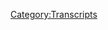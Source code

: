 {{DEFAULTSORT:
    #_TRANSCRIPT_0800:April 24, 2023
}}{{Transcript
    | title         = [[800: April 24, 2023]]
    | caption       = [https://knowledgefight.libsyn.com/800-april-24-2023 Listen to this episode on Libsyn]
    | episodeNumber = [[800: April 24, 2023|800]]
    | length        = 01:36:25
}}

{{MessageBox
    | header     = Warning: Bot Generated Content
    | text       = This transcript was automatically generated by transcription software and likely contains many mistakes and misattributions. Please check the audio for definitive quotes, attribution, and context.
    | image      = N3yvass4myg91.webp
    | imagewidth = 50px
    | id         = warning
}}

{{TranscriptBlock
    | name      = Theme Song
    | timestamp = 00:00:04.000
    | text      = Red Alert. Red alert red alert
}}

{{TranscriptBlock
    | name      = Theme Song
    | timestamp = 00:00:12.000
    | text      = knowledge five days. Damn, Jordan, I'm sweating. Knowledge party.com It's time to pray. I have great respect for knowledge, knowledge. I'm sick of them posing as if they're the good guys Xiang Ji or the bad guy knowledge. Dan and Jordan knowledge fight need money Andy and Sandy are stopping Andy and Pam handy in Kansas. And Kansas surely are. Huge fan. I love your word. Knowledge by now knowledge fight.com Hey, everybody
}}

{{TranscriptBlock
    | name      = Dan
    | timestamp = 00:00:59.000
    | text      = look like now try to sit around worship at the altar of saline and talk a little bit about Alex Jones. Oh, indeed we are Dan Jordan. Jordan, we
}}

{{TranscriptBlock
    | name      = Jordan
    | timestamp = 00:01:09.000
    | text      = question for you.
}}

{{TranscriptBlock
    | name      = Dan
    | timestamp = 00:01:11.000
    | text      = Today, my bright spot today Jordan is I have lived a number of years on this earth. I've had a number of birthdays. Sure. 38 or 39. Depending on where you use your birth day. Your birthday. Stay interesting. Do you keep saying
}}

{{TranscriptBlock
    | name      = Jordan
    | timestamp = 00:01:27.000
    | text      = Shall we do zero conversation?
}}

{{TranscriptBlock
    | name      = Dan
    | timestamp = 00:01:29.000
    | text      = No. I'm saying is there a party for you for your birthday? The day you're born? The day of your birth a birthday?
}}

{{TranscriptBlock
    | name      = Jordan
    | timestamp = 00:01:35.000
    | text      = I think some people would consider that a party. I think most people would rightly consider it a nightmarish, bloody mess of screaming and I feel
}}

{{TranscriptBlock
    | name      = Dan
    | timestamp = 00:01:45.000
    | text      = like when I was one day old, I didn't get any presence. That's true. I don't remember maybe I did. That's possible. I guess I didn't have anything to begin with. So any clothes or crib or anything could be construed as a press true. So maybe I did. Regardless. Let's move on. I've had a number of birthdays. Yes. And I feel like none have ever been as eventful. So talk Tucker Carlson gets fired out and a little bit later in the day. Don Lemon gets said about James Corden gets the fuck out of here. I just I had to take a nap in the middle of the day. I don't know what's going on.
}}

{{TranscriptBlock
    | name      = Jordan
    | timestamp = 00:02:20.000
    | text      = I don't know if I'm next.
}}

{{TranscriptBlock
    | name      = Dan
    | timestamp = 00:02:22.000
    | text      = Or is this something that I'm doing? My power exuding into the
}}

{{TranscriptBlock
    | name      = Jordan
    | timestamp = 00:02:26.000
    | text      = nose. Finally, you've discovered your power to get hosts fired. Well, and in
}}

{{TranscriptBlock
    | name      = Dan
    | timestamp = 00:02:31.000
    | text      = 2002 April 24. That was the first day that Steve Botanik showed up on Alex's show. It's true. These are desperate strong,
}}

{{TranscriptBlock
    | name      = Jordan
    | timestamp = 00:02:40.000
    | text      = very, very, very disappointed.
}}

{{TranscriptBlock
    | name      = Dan
    | timestamp = 00:02:42.000
    | text      = You know it's temporal Ley Lines sure energy putting out into the universe. I don't know.
}}

{{TranscriptBlock
    | name      = Jordan
    | timestamp = 00:02:52.000
    | text      = I mean, statistically, I feel like two coincidences out of a total of between 38 or 39 birthdays. That's so regular amount of coincidence, but it's it look, it's
}}

{{TranscriptBlock
    | name      = Dan
    | timestamp = 00:03:03.000
    | text      = a lot. It's a lot going on. It's a lot. It's it's more than I bargained for in terms of birthday. You know, like, I didn't really ask for anything true. I didn't get really any gifts per se mine was a complete dud. Well, it was an offer was appreciated. I did my best but, you know, I got I got all this stuff. I got all these things.
}}

{{TranscriptBlock
    | name      = Jordan
    | timestamp = 00:03:24.000
    | text      = But not many people get Tucker Carlson fired on their birthday.
}}

{{TranscriptBlock
    | name      = Dan
    | timestamp = 00:03:27.000
    | text      = I've taken out Tucker and you
}}

{{TranscriptBlock
    | name      = Jordan
    | timestamp = 00:03:29.000
    | text      = Stelter, both Tucker, Stelter, fuck it, Alex has a billion dollar judgment. We are putting notches on the bedpost, baby.
}}

{{TranscriptBlock
    | name      = Dan
    | timestamp = 00:03:43.000
    | text      = So what's your bright spot?
}}

{{TranscriptBlock
    | name      = Jordan
    | timestamp = 00:03:44.000
    | text      = By bright spot is, Dad I hesitate to do this? Because it's very boring, but my bright spot is Shohei Ohtani. Sure. I mean, God damn. This is a miracle that we get to share the earth with this man. Sure. Miracles. Right, right. A miracle.
}}

{{TranscriptBlock
    | name      = Unknown Speaker
    | timestamp = 00:04:03.000
    | text      = What do you do? Oh, my
}}

{{TranscriptBlock
    | name      = Jordan
    | timestamp = 00:04:04.000
    | text      = God. He's just great. He's just nonstop. Great. Okay, I don't even know how you can do more than what he's doing. But now he's lowering his era striking out more people. He's realized. Here's what he's realized. And this is what's genius. Okay, all right. So he throws 100 mile an hour fastball. That's really fast. That's quite fast, but it's straight. Okay. Okay, if you throw 100 mile an hour fastball straight, then a really good hitter, or even a good major league hitter can still hit it pretty solid.
}}

{{TranscriptBlock
    | name      = Dan
    | timestamp = 00:04:31.000
    | text      = Sure, right. It's just a timing thing.
}}

{{TranscriptBlock
    | name      = Jordan
    | timestamp = 00:04:32.000
    | text      = It's just a timing thing. Now, most fastballs though exist within the 92 to 95 mile an hour range. Now imagine that you threw a slider at 92 to 95 miles an hour. All of a sudden you've got to pitch as fast as the fastest everybody else is fastball that moves all over the place. Yeah, so he's killing people now. Okay, not touching him.
}}

{{TranscriptBlock
    | name      = Dan
    | timestamp = 00:04:54.000
    | text      = Wake me up. When he's got 100 mile an hour knuckleball?
}}

{{TranscriptBlock
    | name      = Jordan
    | timestamp = 00:04:58.000
    | text      = He's got a 92 Violin our splitter and that's really fucking close. Do you know what you have to do? You have to hold the ball between you two. It's crazy. It's difficult. Yeah.
}}

{{TranscriptBlock
    | name      = Dan
    | timestamp = 00:05:07.000
    | text      = Your fingers are split.
}}

{{TranscriptBlock
    | name      = Jordan
    | timestamp = 00:05:08.000
    | text      = They're split. Yeah, it's a split finger. Yeah,
}}

{{TranscriptBlock
    | name      = Dan
    | timestamp = 00:05:10.000
    | text      = I still would love to see a knuckle ball. I don't I don't actually know any I just know two words. Yeah. I understand what that mean. I know that knuckle balls are generally slower, right? Oh,
}}

{{TranscriptBlock
    | name      = Jordan
    | timestamp = 00:05:20.000
    | text      = well, a knuckleball. You hold like literally like this. And the way you throw it, it doesn't spin. The thing doesn't spin. So the way that the wind hits it makes it jump up and down randomly, right as it's going forward. Yeah, it's absolute chaos. You can't control it. And I don't know if shohet could using his incredibly large burly strong arms that I want to wrap around me to hug. I don't know if he could move those slow enough to throw a knuckleball, honestly,
}}

{{TranscriptBlock
    | name      = Dan
    | timestamp = 00:05:48.000
    | text      = well, it sounds like he's not that great. It does sound like that. I was I was expecting it would be some like specific thing that had happened as opposed to just how great he is. I mean,
}}

{{TranscriptBlock
    | name      = Jordan
    | timestamp = 00:05:59.000
    | text      = here's the thing. All right. You can't, you cannot do what he does.
}}

{{TranscriptBlock
    | name      = Dan
    | timestamp = 00:06:03.000
    | text      = Did you have this realization, like during a game or something that you're watching?
}}

{{TranscriptBlock
    | name      = Jordan
    | timestamp = 00:06:08.000
    | text      = I've been I've been watching. I think I've watched every game he's pitched. Like I have not been able to turn away from it. Because in the past few years, when he's only been the greatest baseball player that ever lived. Right? It was great. Until Oh, to watch. It was always great. And now it's slightly more great. I don't know if that's I know, that's not a bright spot to a lot of people. But if you're the greatest and you get slightly more great. That's also great. It is. I'm not, I know I'm not selling this well. No.
}}

{{TranscriptBlock
    | name      = Dan
    | timestamp = 00:06:37.000
    | text      = But I'm not impugning your brightspot I think that's totally fine. I'm just confused by it in terms of like, I guess it's just you're reflecting on how great he is. It's just I mean, you're enjoying the reflection on his greatness.
}}

{{TranscriptBlock
    | name      = Jordan
    | timestamp = 00:06:52.000
    | text      = I'm telling you that it's hard to believe that somebody can be that great.
}}

{{TranscriptBlock
    | name      = Dan
    | timestamp = 00:06:56.000
    | text      = Yeah, well, believe it. Yeah, I will do my best. So Jordan today we have an episode to get into. And it has to do with my birthday. And Dr. Carlson getting fired. Yeah, I imagine so so we're talking about April 24 2023, the day of the kibosh on Tucker, the great colleague, and it happened before Alex was on air. And so that's really some of the good news because we can get Alex's take on it. And the show will be covering the the events, and we'll get down to business on that. And something that should be disqualifying on his part. Here we go. And we'll get to that too. But before we do, let's say hello to some new ones. Oh, that's a great idea. So first, my dad became a Bircher and all he got was this lousy policy wonk, thank you so much. You're now a policy wonk.
}}

{{TranscriptBlock
    | name      = Alex Jones
    | timestamp = 00:07:41.000
    | text      = I'm a policy wonk, thank you very much.
}}

{{TranscriptBlock
    | name      = Dan
    | timestamp = 00:07:42.000
    | text      = Thank you. Next, a man from the one known universe in which Alex's neck is not freakishly large. Please note that this is not a smaller even normal sized such universes remain undisclosed, undiscovered at this time. Thank you so much. You are now ballsy want.
}}

{{TranscriptBlock
    | name      = Alex Jones
    | timestamp = 00:07:57.000
    | text      = I'm a policy wonk. Thank
}}

{{TranscriptBlock
    | name      = Jordan
    | timestamp = 00:07:58.000
    | text      = you very much.
}}

{{TranscriptBlock
    | name      = Dan
    | timestamp = 00:07:59.000
    | text      = I go next. Finland doesn't exist. So Where the hell am I thank you so much for now. ballsy walk.
}}

{{TranscriptBlock
    | name      = Alex Jones
    | timestamp = 00:08:03.000
    | text      = I'm a policy wonk. Thank
}}

{{TranscriptBlock
    | name      = Jordan
    | timestamp = 00:08:04.000
    | text      = you very much.
}}

{{TranscriptBlock
    | name      = Dan
    | timestamp = 00:08:06.000
    | text      = The committee to get down on Doughboys buddy.
}}

{{TranscriptBlock
    | name      = Alex Jones
    | timestamp = 00:08:10.000
    | text      = Walk. I'm a policy. Thank
}}

{{TranscriptBlock
    | name      = Jordan
    | timestamp = 00:08:12.000
    | text      = you very much. And
}}

{{TranscriptBlock
    | name      = Dan
    | timestamp = 00:08:13.000
    | text      = we got to take the credit mix Jordan. So thank you so much to Logan Adams, you are now a technocrat.
}}

{{TranscriptBlock
    | name      = Alex Jones
    | timestamp = 00:08:18.000
    | text      = I'm a policy wonk. I have risen above my enemies. I might quit tomorrow. Actually. I'm just gonna take a little break now. A little breaky for me. And then we're going to come back. And I'm going to start the show over the devil a lot going on there. Fuck you. Fuck you. I got plenty of words for you. But at the end of the day, Fuck you and your new world order. And fuck the horse she wrote in on and all your shit. Maybe today should have been less broadcast. Maybe I'll just be gone a month, maybe five years. Maybe I'll walk out of here tomorrow. And you never see me again. That's really what I want to do. I never want to come back here again. I apologize to the crew and the listeners yesterday that I was legitimately having breakdowns on air. I'll be better tomorrow. No,
}}

{{TranscriptBlock
    | name      = Dan
    | timestamp = 00:09:13.000
    | text      = never. No. But we may have had final broadcast of Tucker yesterday. On Fox News. That's what it's that's what we're being told. And he was unaware of it came off guard. Alex, not that surprised. But the firing of Tucker Carlson is a canary in the coal mine, of course, and Alex would have reached out to him for comment. He definitely would have he would have but there was a small problem. Oh, no. We had some technical difficulties. Oh, no.
}}

{{TranscriptBlock
    | name      = Alex Jones
    | timestamp = 00:09:46.000
    | text      = Conservatives and people that just want to flip the safety supply that you better understand we're in a war that you better understand. They're going for broke. One of the biggest canaries in the coal mine was the number one News house in the world Tucker Carlson fired from Fox today I talked to Tucker quite frequently but two days ago my phone got wet and I had backed it up and I haven't had time to go to the store so I didn't get it fixed right now. I'm unable to talk to her I've got his number but I'm not calling it because I just learned this news 25 minutes ago yeah I
}}

{{TranscriptBlock
    | name      = Dan
    | timestamp = 00:10:28.000
    | text      = would have gotten a call my but my phone is off alright, so yeah that's gonna get in the way getting it can't get called soccer on what phone
}}

{{TranscriptBlock
    | name      = Jordan
    | timestamp = 00:10:38.000
    | text      = I was not expecting my phone as well. Yeah, I
}}

{{TranscriptBlock
    | name      = Dan
    | timestamp = 00:10:41.000
    | text      = was pretty shocked to
}}

{{TranscriptBlock
    | name      = Jordan
    | timestamp = 00:10:43.000
    | text      = that is about as updated a My dog ate my homework as I think you can get right.
}}

{{TranscriptBlock
    | name      = Dan
    | timestamp = 00:10:48.000
    | text      = Sure. I mean, look, I would perfectly except from Alex like, hey, you know, he's busy. Yeah. If we only had the announcement of this like 20 minutes half an hour ago or so. There's a lot of things that probably he's fielding right now. I'm sure he's blowing up it would be really difficult to get a hold of him. I have an excuse like my phone. My phone's wet. He would talk to me
}}

{{TranscriptBlock
    | name      = Jordan
    | timestamp = 00:11:10.000
    | text      = like, listen, he would put aside every text message he is getting right now. I'm sure his phone as 1000s of them. I have no doubt that he would get rid of all of those, drop everything and jump on to Infowars. But frankly, my phone's wet phones. Well, I can't say ask somebody else to text him No.
}}

{{TranscriptBlock
    | name      = Dan
    | timestamp = 00:11:29.000
    | text      = Number into your phone phone gets so it's soaked. Nobody can get a hold of Tucker ringback tones, you know when he calls. But with water, right? Yeah, that sounds that sounds right. So Tucker, going off the air is a big deal, because it will have ripple effects for all the Patriots and what have you. And it's important to recognize that Alex's show is right on that knife's edge to it could go away at any time. And he got to keep them in the game. And the reason you got to keep them in the game, is because there's very serious things going on. Okay. Now, this next clip is disgusting. It involves Alex talking about crimes against children and sucks. But I do I am going to play this for a reason. And it may become clearer towards the end of this episode. Why? Okay, so here's one of the big headlines Alex as for the day.
}}

{{TranscriptBlock
    | name      = Alex Jones
    | timestamp = 00:12:24.000
    | text      = Now, I told you a couple of weeks ago, we can be taken off the air at any time. The globalists are making their move, you saw him take James O'Keefe down. Now he's still fighting back. But ladies and gentlemen, New World Order is making its moves right now. And you need to not take the show for granted or take any of your freedoms for granted. Because the globalists are systematically cutting off the power getting rid of the borders. I just had a lengthy 45 minute discussion this morning. With senior people in the federal government, I'll leave it at that I mean, extremely senior. And they have been trying to get the story out obviously on Fox. And they have the documents of Biden releasing over 20,000 known pedophiles, I mean hardcore child rapist. I mean people that have been convicted of being school bus drivers and for disabled children and raping eight of them's nine of them. And I'm just sitting there for 45 minutes that I had to go in this meeting. Hearing all this the documents and I'm sitting there talking to beds from different agencies,
}}

{{TranscriptBlock
    | name      = Jordan
    | timestamp = 00:13:52.000
    | text      = beds from different agencies now. Now we've got multiple agencies had
}}

{{TranscriptBlock
    | name      = Alex Jones
    | timestamp = 00:13:56.000
    | text      = already seen reports they're telling the rest of it all over the country. People are coming up to young 1011 12 year old girls in Walmart and Target parking lots. And a woman a long time ago, Hey, honey, but there weren't a glove was fitting the lawn and putting it on her arm and then the girl passes out. That's when they put him in a van. That's not how it works came out then it got swept on the rug, Mavericks games. A whole bunch of kids got kidnapped, but those it just disappeared. And that they find him in Oklahoma City being gang raped in a hotel room. And that's the ones they found this is all going on at scales just completely off the charts.
}}

{{TranscriptBlock
    | name      = Dan
    | timestamp = 00:14:35.000
    | text      = So that's all awful. Yeah. I don't know what Alex's definition of like senior people in the federal government is. But I don't think that we have the same sense of what that is. Yeah, I would agree. This entire story that Alex is telling is a load of shit and it really makes a mockery of pretending to care about crimes against children. There's a reality of that problem. And that's something that's discussed by serious adults who care about addressing the issue. What Alex is doing is exploiting the intense feelings that people have around child abuse and using that to power his own conspiracy bullshit. Consider this. In that clip. The problem isn't really that children are being abused. Now, the abuse of children is a prop that's meant to give power to the larger problem, which is Biden, who's supposedly releasing all of these hard, hardened Sex Criminals.
}}

{{TranscriptBlock
    | name      = Jordan
    | timestamp = 00:15:21.000
    | text      = Right, right. Right. The issue is that if Biden weren't doing something, your kids would be safe. It's not about what the you know, it could be anything. No,
}}

{{TranscriptBlock
    | name      = Dan
    | timestamp = 00:15:29.000
    | text      = he's not really cared about the end result problem as much as he is. He's using that. So there is an actual single case that came out that Alex is talking about where a 15 year old girl was lured away from a Dallas Dallas Mavericks game on April 8 2022. And found to being trafficked at a hotel in Oklahoma City. 10 days later, it's an unthinkable horror that girl went through and the people responsible have been arrested and hopefully see the full extent of the laws punishments. Alex is taking her actual experience and exploiting it by generalizing it into a narrative that's happening on this giant scale at Mavericks games. And, you know, he's, he's ballooning it out from a single example, which is what he does, that's really inappropriate, and it illustrates pretty clearly his disrespect for the victims in crimes like this. Trafficking is real, but Alex's approach to this does nothing to solve the problem. It's only designed to blame his chosen target for the existence of the problem and to direct the audience's negative emotions on to that chosen target. The fentanyl thing is something that's popped up on social media memes over the past year or so in different forms. But there's no evidence that that's happening. In September of last year, there was a viral post about claims that people were handing out roses laced with fentanyl to try to incapacitate people to be trafficked chair experts who have weighed on all this if said that this method of incapacitating someone would be very impractical. The difference in dose between knocking your target out and killing them would be very small. So you would probably end up killing a bunch of people accidentally before you got the got it right.
}}

{{TranscriptBlock
    | name      = Jordan
    | timestamp = 00:17:02.000
    | text      = Isn't the isn't the surface absorption of fentanyl? Isn't that a cop myth that they lie to people about? Well, to pretend that they don't do drugs? I'm not
}}

{{TranscriptBlock
    | name      = Dan
    | timestamp = 00:17:11.000
    | text      = sure I think that there is some effect that putting fentanyl on your skin can have Yeah, but the rose one was about like right in halen. Yeah. Now the rose one. This goes like similar paths, right? You can rise this this sick people are sneakily trying to put fentanyl in people.
}}

{{TranscriptBlock
    | name      = Jordan
    | timestamp = 00:17:29.000
    | text      = Oh, no. I mean, it's razor blades in your in your can't 100 It's it's any kind of thing where a parent will be like, that's definitely happening because people out there are crazy,
}}

{{TranscriptBlock
    | name      = Dan
    | timestamp = 00:17:38.000
    | text      = right? And it's exploiting the thing that is logical, which is concerned for your child. Yeah. And it's taking that and weaponizing it in a certain direction that you want to want to use and I think it's abhorrent. And yeah, I generally don't like to play clips or Alex talks like that. Yeah, for the most part because I find it repulsive. Yeah. But like I said, there is a reason that we'll come full circle at the end of this. And if you don't understand when we get there, I'll be very surprised. Okay.
}}

{{TranscriptBlock
    | name      = Jordan
    | timestamp = 00:18:10.000
    | text      = I'm I there's one thing that is so so disgusting, that I think is is easy, because to like gloss over because Alex does it all the time. But he is taking that woman's story, right? He's stealing it from her. He is lessening its its impact, because it didn't it wasn't a thing that happened to her. It's just a thing that happens. You know, he's stealing every part of this from her and then throwing it away once he's done with it.
}}

{{TranscriptBlock
    | name      = Dan
    | timestamp = 00:18:37.000
    | text      = Well, you know, there are similarities to that thing with the caller who had ovarian cancer on our last episode. Do you know that way of recontextualizing someone else's story to make it part of your story? They become older up within your story as opposed to a person in and of themselves who experienced a thing totally. And yeah, that is that is tough. Yeah. But he doesn't care because people are props to him. That doesn't care. Yeah, people aren't real. Nope. So Tucker got fired. Yay, O'Keefe got fired. Hey, and then AOC went on a podcast. Oh, no.
}}

{{TranscriptBlock
    | name      = Alex Jones
    | timestamp = 00:19:09.000
    | text      = Tucker Carlson. fired at Fox as Rupert Murdoch makes changes. Isn't that interesting? Isn't that Special Project Veritas a coup against James O'Keefe systems battling whatever they've got to take us off air right now. And AOC went on Jim shocky show Friday. All political operatives were together and read the talking point we need the federal government to ban conservatives off television
}}

{{TranscriptBlock
    | name      = Dan
    | timestamp = 00:19:44.000
    | text      = dot dot Don. So Tucker was almost certainly fired because of issues relating to the Dominion lawsuit and the other other potential litigation that's coming and it probably had something to do with the fact that he was the type of cat to not really play ball. He felt like he was so important to their ratings that they were really wasn't anything that Fox could do to reel him in other than fire him. Yeah, you know, the good. He's not the kind of person who could give any up. Like, he wouldn't give you an option to be like, oh, let's let's real
}}

{{TranscriptBlock
    | name      = Jordan
    | timestamp = 00:20:09.000
    | text      = Oh, yeah, no, no, it's all or nothing.
}}

{{TranscriptBlock
    | name      = Dan
    | timestamp = 00:20:11.000
    | text      = It's not taking notes. Yeah. There's also the issue of two lawsuits against Tucker that have been filed by his former senior booking producer Abby Grossberg, Grossberg accused Tucker show and Fox of sexism and workplace harassment. Tucker, Senior Executive Producer Justin Wells is also a named defendant in that suit, and he was also fired by Fox along with Tucker Yeah, I get the sense that this will be a story that will come out to more, you know, we'll get to the clearer picture on this in the future. But as far as I can tell that this is a business decision by Fox to protect themselves from further harm, much like when they fired Bill O'Reilly consequences for shitty actions. Yeah. And the same can be said for James O'Keefe. He's been pulling his bullshit pretending to be journalism for like a decade now. And no one cares so long. Most people just ignore his dumb publicity stunts, and he's essentially a political non variable. However, the Project Veritas board didn't appreciate that he was spending ridiculous amounts of money on personal stuff like quote, $14,000 on a charter flight to meet someone to fix his boat under the guise of meeting with a donor, or how he spent quote, more than $150,000 on private cars in an 18 month span. They directly called it misappropriation of their finances, and a lot of his stunts have the potential to leave Veritas open to legal exposure, as it did in 2022. And the organization was successfully sued for $120,000 for violating wiretapping laws in one of their sting. Exactly. James O'Keefe is a piece of shit and his actions are a liability for the organization that he founded now that it's grown into something that involves more than publicity stunts to feed his ego, and he got bit by his own snake. It's what happens.
}}

{{TranscriptBlock
    | name      = Jordan
    | timestamp = 00:21:45.000
    | text      = Yeah, I mean, I feel like what we're seeing is the obvious reason that you don't have a boss, which is that Alex inexplicably, still has a job. Well, not really. Yeah, well, no, I mean, yes, I understand that a job? Nobody, nobody at Infowars can fire him because he's a liability to the company.
}}

{{TranscriptBlock
    | name      = Dan
    | timestamp = 00:22:05.000
    | text      = Yes, yes. Otherwise, it would have happened long. Oh, forever ago. Yeah. But he's kind of got the same situation as those dudes go. And like Kota cleanses, totally, totally, no one's trying to ruin his life. He's just facing the piling up of consequences for shady actions he's made, and he can't bear the prospect of admitting that. So it has to be someone else's fault, has to be the result of a giant global conspiracy out to get him and people like him who have the same beliefs. Yep, maybe this would be a good time for him to sit back and consider how the people he claims have the same political beliefs as him seem to all be people who are operating their businesses in Super scammy ways that are often illegal. Maybe he doesn't actually have a political community as much as he has a collection of con men who are invested in protecting each other scams, because they're somewhat interdependent. Yeah, yeah, that sounds right. Yeah. AOC didn't say the conservatives should not be allowed on TV. She said that, quote, we have real issues with what's permissible on air. And we saw that with January 6, and we saw that in the lead up to January 6, and how we navigate questions, not just freedom of speech, but also accountability for incitement of violence. That's the role we have to explore through law as well. She went on to say, quote, I believe that when it comes to broadcast television, like Fox News, these are subject to federal law and regulation in terms of what's allowed on air and what isn't. And when you look at what Tucker Carlson and some of these other folks on Fox do, it's very, very clearly incitement of violence very clearly. And that's the line that I think we have to be willing to contend with. This was reported on right wing media as AOC saying that they needed to make new laws and regulation to not let Tucker do the shady does, but that's not accurate. She was just saying those regulations already exist, and we just need to acknowledge reality for what it is and take this shit seriously, which of course would be a threat to rest of that right. Alright,
}}

{{TranscriptBlock
    | name      = Jordan
    | timestamp = 00:23:47.000
    | text      = so once she said acknowledge reality they the right wing when
}}

{{TranscriptBlock
    | name      = Dan
    | timestamp = 00:23:54.000
    | text      = doing that I'm on the wrong side.
}}

{{TranscriptBlock
    | name      = Jordan
    | timestamp = 00:23:55.000
    | text      = Yeah. Reality and I do not get along. Well. So Alex
}}

{{TranscriptBlock
    | name      = Dan
    | timestamp = 00:23:59.000
    | text      = has some theories about about Tucker's fire. Sure. And here's where he's at initially.
}}

{{TranscriptBlock
    | name      = Jordan
    | timestamp = 00:24:07.000
    | text      = He's too good. Wow.
}}

{{TranscriptBlock
    | name      = Dan
    | timestamp = 00:24:09.000
    | text      = I mean, that's just taken his okay. I gotcha. But here's the specific thought. All right. Okay.
}}

{{TranscriptBlock
    | name      = Alex Jones
    | timestamp = 00:24:13.000
    | text      = And when I saw we can have a go, a two part series on Elon Musk. I said, Let me tell you some. He didn't say Elon must have been bad in the past. I'm not saying her savior. I'm saying you don't get up there and say AI is taken over and the globalist want to get rid of humans want you to have more children. The Democratic Party has weaponized and controls the AI system that musk and others designed that they're taking over and that they're a tyranny and that the government illegally was spying on people and their private DMS at Twitter. You don't say that? And be inoperative of the globalist you say that? If they brainwash one of his daughters to become a boy, and if two of his family members almost died from the shot And you decide to go against the globalist now Maybe he thinks you'll beat them they'll become not the king of Mars, but the king of Earth. I don't know. But I know when you see something at that level, they come after you because I've experienced it.
}}

{{TranscriptBlock
    | name      = Dan
    | timestamp = 00:25:12.000
    | text      = No, you haven't. But yeah, so his theory initially here is that he did that interview with Elon Musk and it was too dangerous, right. And so the system said, no new, right. Tucker's gotta go.
}}

{{TranscriptBlock
    | name      = Jordan
    | timestamp = 00:25:24.000
    | text      = I feel like Alex is weirdly fine with Elon Musk trying to become king of the earth.
}}

{{TranscriptBlock
    | name      = Dan
    | timestamp = 00:25:30.000
    | text      = Hey, it's just a maybe such.
}}

{{TranscriptBlock
    | name      = Jordan
    | timestamp = 00:25:33.000
    | text      = I feel like anybody who anybody who wants to become king of the Earth, at that you say no, that's you. Let me you're the last person who should become king of the year.
}}

{{TranscriptBlock
    | name      = Dan
    | timestamp = 00:25:42.000
    | text      = Let me take your thought one step further. All right. I even think you should have the response to someone wanting to be the king of Mars.
}}

{{TranscriptBlock
    | name      = Jordan
    | timestamp = 00:25:50.000
    | text      = No, that's negotiable. I don't know who's gonna be king. What fiefdoms are we going to be handing out on Mars? The
}}

{{TranscriptBlock
    | name      = Dan
    | timestamp = 00:25:55.000
    | text      = only way that someone could be king of Mars is if it's a pre existing thing. There's already a king of
}}

{{TranscriptBlock
    | name      = Jordan
    | timestamp = 00:26:02.000
    | text      = money. Oh, no, no, absolutely. I build my palace on a limp and spawns. I have got this. I am King of Mars. You're right. You're right. Alex is fine. He loves monarchy. Yeah, it does seem to be weird.
}}

{{TranscriptBlock
    | name      = Dan
    | timestamp = 00:26:17.000
    | text      = So look, here's the thing. Yeah, you got to understand. Sure. Alex and Tucker are very good friends. They are so close. They're so close. Their best best friend. Oh, wow. I mean, the phones
}}

{{TranscriptBlock
    | name      = Alex Jones
    | timestamp = 00:26:27.000
    | text      = 1015. We had 10 million viewers. And listeners know. By 2016 somedays, we had 30 40 million viewers. Every day, we had 25 million bigger than Rush Limbaugh, and I experienced the CIA, it's all come out Congress, literally run all these programs against me. So when I tell you, hey, Tucker's for real, he's for real. I know he's for real. And I've been friends with him. We hung out, you know, in Florida. For Thanksgiving. Last year, I'm not going to get into you know, stuff that goes on. But we talk a lot. We're friends and he's been here to visit, things like that.
}}

{{TranscriptBlock
    | name      = Dan
    | timestamp = 00:27:11.000
    | text      = Things like that. He's been in the physical
}}

{{TranscriptBlock
    | name      = Alex Jones
    | timestamp = 00:27:13.000
    | text      = world without the frequent my daughter was splashed around a blanket and that little too wet. And then these things are not waterproof. Right? There's some cracking it's like quit working Saturday. I've had a phone call Tucker just learned to this 30 minutes ago. But they're fixing my phone right now. At the AT and T stores as soon as I get it on the call tracker. Rob do has his number of calls, but I'm sure he's overwhelmed right now. But Tucker got offered by the Republican Party to sell out and he would have been President of the United States in 2024. He got the deal to work with us you'll be president and Tucker said I'm not going to be in New York or DC and I'm going to be in Florida remain and I am never going to be in the power structure and I hate you and I'll never serve you now shows us right
}}

{{TranscriptBlock
    | name      = Jordan
    | timestamp = 00:28:07.000
    | text      = so if I understand correctly, Tucker sired off of his blowing off of the all the power in the world includes by the way hashtag Alex Jones is right.
}}

{{TranscriptBlock
    | name      = Dan
    | timestamp = 00:28:20.000
    | text      = I hate you. I'll be in Maine.
}}

{{TranscriptBlock
    | name      = Jordan
    | timestamp = 00:28:21.000
    | text      = I hate you. Right.
}}

{{TranscriptBlock
    | name      = Dan
    | timestamp = 00:28:25.000
    | text      = Oh, God All right. Just I just pathetic just
}}

{{TranscriptBlock
    | name      = Jordan
    | timestamp = 00:28:28.000
    | text      = living in that brain. It's gotta be nuts. So
}}

{{TranscriptBlock
    | name      = Dan
    | timestamp = 00:28:34.000
    | text      = look, Alex says uh, you know some other ideas about why Tucker got fired be anything? Yeah, maybe it's because he wanted to have Alex on.
}}

{{TranscriptBlock
    | name      = Alex Jones
    | timestamp = 00:28:42.000
    | text      = Could be maybe could be I haven't talked to him yet. Phones, there's a good chance that he said I'm gonna put whenever the story or fire me and they said you're fired. Because I don't even start baseball. Also previous things that went on, but I'm not going to talk about it till I talk to Tucker and see if it's okay with him. Talk about it now, buddy. But I figured now, I mean, I know he came very close to quitting about a month ago. Or giving him an ultimatum.
}}

{{TranscriptBlock
    | name      = Dan
    | timestamp = 00:29:12.000
    | text      = It seems like inside baseball.
}}

{{TranscriptBlock
    | name      = Alex Jones
    | timestamp = 00:29:16.000
    | text      = Because his contract says you can interview anybody you want. Since real insight. He took a massive pay cut contract specifics. We're talking a fraction of what they were offering freedom on a show. And they've not been giving him that on places like having Alex Jones on. Or going on Alex Jones's show, hmm. And I encouraged him to just continue to do whatever good he could there. But I think when it comes out, we're going to learn unless he had to sign a nondisclosure that. He said no, I'm going to do whatever the interview was you wanted to do? And they said no. sure I have a good idea what that is because I happen to be talking to high level. Federal officials today on whose phone
}}

{{TranscriptBlock
    | name      = Dan
    | timestamp = 00:30:11.000
    | text      = it was the weirdos from earlier. agents that don't exist, Lieutenant Colonel sure that he has for sourcing indeed. Yeah, man. Maybe he's just like, fuck it. I'm gonna have Alex on it. You're fired. You're fired. You're fired. Even though your contract says you can Tucker. Is this
}}

{{TranscriptBlock
    | name      = Jordan
    | timestamp = 00:30:28.000
    | text      = the hill? You're gonna die on? Are you gonna die on the Alex Jones Hill? Hey, if he's gonna
}}

{{TranscriptBlock
    | name      = Dan
    | timestamp = 00:30:33.000
    | text      = sign off his speech to the global hashtag Alex Jones. Hi, I'm not going to be your president. Alex Jones was right. Yes, then of course, he would lose his fox show because they won't let him obviously or more importantly, let him go on Alex's show.
}}

{{TranscriptBlock
    | name      = Jordan
    | timestamp = 00:30:47.000
    | text      = Yeah, that's the most important thing. Then they had to get rid of him for Yeah, because now that he's not on Fox. He's double can't go on as Alex
}}

{{TranscriptBlock
    | name      = Dan
    | timestamp = 00:30:55.000
    | text      = is. Like, right now you've got to be thinking like is if I can get
}}

{{TranscriptBlock
    | name      = Jordan
    | timestamp = 00:31:00.000
    | text      = him on the show. Come on. Come on the show. Come on the show. Come on the show. Come on the show. Come on the show. Come on. Come on the show. He's getting full court Blitz.
}}

{{TranscriptBlock
    | name      = Dan
    | timestamp = 00:31:08.000
    | text      = Yeah. I wonder. I wonder what he would do as his first interview. Tucker's Yeah,
}}

{{TranscriptBlock
    | name      = Jordan
    | timestamp = 00:31:15.000
    | text      = I figure he starts his own thing.
}}

{{TranscriptBlock
    | name      = Dan
    | timestamp = 00:31:17.000
    | text      = He knows we don't think he's gonna come out and talk about it first. I
}}

{{TranscriptBlock
    | name      = Jordan
    | timestamp = 00:31:20.000
    | text      = know. I don't
}}

{{TranscriptBlock
    | name      = Dan
    | timestamp = 00:31:21.000
    | text      = think like Rogan know, it'd
}}

{{TranscriptBlock
    | name      = Jordan
    | timestamp = 00:31:22.000
    | text      = be smart for him to make his own thing.
}}

{{TranscriptBlock
    | name      = Dan
    | timestamp = 00:31:25.000
    | text      = I think it would be smart for him to make his own thing but I think he could also go on Rogan or something like that. And a lot of mileage out of
}}

{{TranscriptBlock
    | name      = Jordan
    | timestamp = 00:31:30.000
    | text      = it. Yeah, sure. I mean, yeah, he could go on Rogan but God that would suck it will everyone would hate that. It would.
}}

{{TranscriptBlock
    | name      = Dan
    | timestamp = 00:31:37.000
    | text      = I can't imagine what the other like right call for him to be do an interview would be because like a lot of these other right wing outlets, it would be kind of slumming it.
}}

{{TranscriptBlock
    | name      = Jordan
    | timestamp = 00:31:46.000
    | text      = Well, I mean, 45 minutes after he was fired, I thought Donlon would be a great place to go and all of a sudden that went through. Oh, no. No, no, I think it'd be on court and later on tonight. Oh, shit. God dammit.
}}

{{TranscriptBlock
    | name      = Dan
    | timestamp = 00:32:00.000
    | text      = So we got all these ideas about why Tucker got got
}}

{{TranscriptBlock
    | name      = Jordan
    | timestamp = 00:32:05.000
    | text      = all of them about Alex
}}

{{TranscriptBlock
    | name      = Dan
    | timestamp = 00:32:06.000
    | text      = and then Alex during a commercial break learns that Don Lemon was also okay. All right, now he has to rewrite the
}}

{{TranscriptBlock
    | name      = Alex Jones
    | timestamp = 00:32:19.000
    | text      = Alright, now I'm not sure what's going on. Oh, yes. Now the Don lemons. Phone calls. But now it's confirmed, because I've learned how the New World Order operates because I've been on the receiving end of their operations. They're doing a purge at Fox a purge at CNN, not a purge MSNBC have what they call extreme left and extreme right. To make us all a friendly, nice nation where you're not allowed to question election fraud. You're not allowed to question open borders. But you also can't be mean and say bad things about conservatives. Do you see AOC saying we gotta lower the temperature and call for there not to be violence like Tucker Carlson is doing that. But they're framing us with violence. Show now this just in Don Lemon fired at Fox. Donovan says he was fired from CNN Excuse me. Tucker fired from Fox Don Lemon fired from CNN that was informed this morning by my agent. And I'm stunned. After 17 years at CNN, I would have thought that someone in management would have had the decency to tell me directly. That no time was I ever given an indication that I would not be able to continue to do the work. I loved the network. It is clear that there are some larger issues at play. But that said, I want to thank my colleagues and the many teams I've worked with them for an incredible run. They are the most talented journalists in the business and I wished him all the best journalism journalists what's happening well I was already gonna talk about this but
}}

{{TranscriptBlock
    | name      = Jordan
    | timestamp = 00:33:50.000
    | text      = okay, so he saw this one coming a mile away
}}

{{TranscriptBlock
    | name      = Dan
    | timestamp = 00:33:52.000
    | text      = yeah to say no no endurance and impression there was no he was unable to keep that character constant. I find that set for for someone who was in the running for World's Greatest voiceover actor before Obama came yeah and ruined his career I feel like he can't He can't stay in character
}}

{{TranscriptBlock
    | name      = Jordan
    | timestamp = 00:34:12.000
    | text      = now now and I mean me me me it wasn't it's not a great voice No, but if you commit you can sometimes pull it back right you know you can pull it back if you commit hard yeah people respect to the commitment it
}}

{{TranscriptBlock
    | name      = Dan
    | timestamp = 00:34:24.000
    | text      = makes me wonder how many takes he has to do to get those Sentinel the Chinese dragon videos together. Just doing that right that fourth grade level racist Chinese voice
}}

{{TranscriptBlock
    | name      = Jordan
    | timestamp = 00:34:37.000
    | text      = All right, Alex, you lost it again. We got to sing the song from the beginning. You know, the problem with this song is that there aren't any clear edit points that we can cut it together Alex
}}

{{TranscriptBlock
    | name      = Dan
    | timestamp = 00:34:46.000
    | text      = so when it was just Tucker the idea that he was targeted because he wouldn't play ball with Fox was a good conspiracy narrative. However, now Alex has learned that Don Lemon got fired the same day and his worldview does not allow for coincidences so he has to figure You're out a way to make them connected. And thus the network's but weirdly, not MSNBC are firing the extreme left and extreme right. So everyone's nicer, just like AOC demanded makes sense. Why wouldn't it be Rachel Maddow then? Now? She's the person who complains about way more. Yeah, but it's Don Lemon. Okay. Because Don lemons Don Levin. Okay. I guess AOC has magical powers where her stray words and interviews become the policy of multimillion dollar corporation. It's seems like a waste to use that power this way. But here we are. Also fun for Alex to accidentally admit that Tucker is an extreme right wing figure, this needs. This need for everything to be connected is a very interesting dynamic, because if you really pay attention, it's a selective game. Yeah. For example, James Corden show went away on Monday, too. So is Alex gonna feel the need to connect that to his larger conspiracy narrative that he's constructing? Probably not because it's inconvenient, and it's too hard to make that fit and make sense. That's just a random thing that happened, but Don lemons termination, that's related. For what it's worth, there's been speculation that lemons termination has to do with some sexist comments and behavior, including recently saying on air that Nikki Haley was, quote, not in her prime. Variety covered what appears to be a bit of a pattern behind the scenes and an article they published on April 5, which could go a long way toward explaining what feels kind of like an abrupt termination, but maybe isn't. Yeah, we just aren't privy to some of that information. Yeah,
}}

{{TranscriptBlock
    | name      = Jordan
    | timestamp = 00:36:21.000
    | text      = you know, I keep thinking, you know, I after after Alex mockingly read his statement, there is a part of me that's like, well, I've seen the best journalists get laid off on mass for the past six months in every newsroom. Buzzfeed News is now completely gone. All those people, all their jobs just completely gone away. And yet, somehow Don Lemon is still out here being like, well, I thought they would have the decency to come to me, like fucking what are we doing here? It's
}}

{{TranscriptBlock
    | name      = Dan
    | timestamp = 00:36:51.000
    | text      = because, you know, like,
}}

{{TranscriptBlock
    | name      = Jordan
    | timestamp = 00:36:51.000
    | text      = it's because he thinks he's, it's because he thinks he's better than everybody. Well,
}}

{{TranscriptBlock
    | name      = Dan
    | timestamp = 00:36:55.000
    | text      = maybe not better. I don't I don't know. Maybe best, but there's a celebrity to exact, you know, like, and that's, that's what we were talking about, before we started recording even was like about, there's this weirdness of this relationship that you have with news readers and characters. And it seems, it seems messed up. And I think that that's the reason that Alex is covering these and not talking about, like the journalists that are being fired newsrooms and stuff. They're not characters. It's not drama to Alex that has any real juice there. You know, these people are it's like gossipy. Yeah, pop culture stuff more than it has anything to do with news.
}}

{{TranscriptBlock
    | name      = Jordan
    | timestamp = 00:37:35.000
    | text      = Totally like, I mean, if you were going to put a conspiracy together, you would start with BuzzFeed News going completely away. Followed by Okay, so now we've got a now we've got an entire publication going down, all of a sudden, now we're getting famous anchors going down, all of a sudden, what's going to happen next, you know, like they're coming for all news for saying something or other, you know, like, it's there. It's there. But it's just too lazy.
}}

{{TranscriptBlock
    | name      = Dan
    | timestamp = 00:38:02.000
    | text      = You know, then you peek behind the curtain. Who is it? reanimated Walter Cronkite?
}}

{{TranscriptBlock
    | name      = Jordan
    | timestamp = 00:38:08.000
    | text      = concocts payback. Its future amaz Cronkite Jr.
}}

{{TranscriptBlock
    | name      = Dan
    | timestamp = 00:38:12.000
    | text      = Working with Edward R burrowed out of the ground. He's alive.
}}

{{TranscriptBlock
    | name      = Jordan
    | timestamp = 00:38:21.000
    | text      = I knew years ago was burrow and I was waiting to see what you're gonna lay on that plane. At sur smooth landing. That was
}}

{{TranscriptBlock
    | name      = Dan
    | timestamp = 00:38:28.000
    | text      = that was a solid burger if anything. So I'm going to skip this next clip. Alex just saying again that like they had to get rid of lemon Tucker. So anyway, we're screwed. But by we I mean Alex and his buddies Gotcha.
}}

{{TranscriptBlock
    | name      = Alex Jones
    | timestamp = 00:38:44.000
    | text      = We are literally screwed. Okay. And you take the left cares they're they're demonic. Hey, love, feces and needles and trash running around and.
}}

{{TranscriptBlock
    | name      = Alex Jones
    | timestamp = 00:39:06.000
    | text      = whitewash. They're eating all the gas powered vehicles. Now with the emissions rule. It's impossible to follow it. They've lived they listed carbon dioxide as a deadly gas. You'll see. You'll see. And again, the left loves having no money. They love needles and piles of feces and garbage everywhere. You ask why? Because they hate humanity. They don't want you to have a nice house, a swimming pool. And to see you go to church have happy kids, they're gonna chop your children's genitals off. They like making you miserable. Why does psychotics like to kidnap women and children in a courtroom and dungeons you like why the hell would you want to do that? Well, you're not a psychotic killer.
}}

{{TranscriptBlock
    | name      = Alex Jones
    | timestamp = 00:40:03.000
    | text      = Because you see, when you watch Disney and Anheuser Busch and Nike commit financial suicide by promoting pedophilia, and mutilation of children, you say, why are they doing that? Because these are just weapon systems on by the big banks.
}}

{{TranscriptBlock
    | name      = Dan
    | timestamp = 00:40:19.000
    | text      = Oh, they're not. They're also not they're not doing that. No, I think they were fine as businesses.
}}

{{TranscriptBlock
    | name      = Jordan
    | timestamp = 00:40:25.000
    | text      = No, I'm confused. You know, it's one of those things that he talks about, he throws out there all the time, you know, but it is like, they don't want you to have a nice house with a nice pool and all that stuff. And it's like, I mean, honestly, I kind of don't, you know, like, you're wasting a lot of water, what you're talking about with psychotics going and attacking you, you have to realize, by consuming so fucking much you are passively doing to any number of people?
}}

{{TranscriptBlock
    | name      = Dan
    | timestamp = 00:40:51.000
    | text      = Well, I think it's entirely possible to have a nice home and even have a pool in responsible ways. There are ways to make that less costly in terms of blue che and orderly or resource
}}

{{TranscriptBlock
    | name      = Alex Jones
    | timestamp = 00:41:06.000
    | text      = gobbling
}}

{{TranscriptBlock
    | name      = Dan
    | timestamp = 00:41:06.000
    | text      = let's have a conversation about that. Sure. I don't think I don't think that people on let's say the left are like, No, you can't have a nice home in the way that Alex characterizes it. Like everyone has to live in coffin apartment. Yeah. Like, I don't think that anyone actually feels that way. No, and if they do, it's a very, very, very tiny minority, and they are politically unviable and not really not really relevant. I
}}

{{TranscriptBlock
    | name      = Jordan
    | timestamp = 00:41:31.000
    | text      = tried to start a political party based entirely around the idea of covering the Earth's surface with shipping containers and all of us living in a underground you know thing. Only person in the party well only person just me.
}}

{{TranscriptBlock
    | name      = Dan
    | timestamp = 00:41:43.000
    | text      = I also have my own one person party. Oh, yeah. And that was I was walking around Chicago. And I noticed there's that strip of of soil and trees between the sidewalk in the street Yes, of course. And I was thinking to myself, why isn't that full of potatoes? That's a good question. Why are we growing potatoes on all of these?
}}

{{TranscriptBlock
    | name      = Jordan
    | timestamp = 00:42:03.000
    | text      = Sorry sir. You have now got two members of your political party Potato Potato plants
}}

{{TranscriptBlock
    | name      = Dan
    | timestamp = 00:42:09.000
    | text      = and I mean look we can branch out to other things eventually maybe tomatoes or wheat or
}}

{{TranscriptBlock
    | name      = Jordan
    | timestamp = 00:42:15.000
    | text      = I don't know I don't know that's gonna add in all kinds of infighting then people are gonna be like, Oh, I prefer tomatoes to potatoes. We don't want to do that. Well, single issue party. Here
}}

{{TranscriptBlock
    | name      = Dan
    | timestamp = 00:42:23.000
    | text      = we go. Okay, hear me out. All right. We're already doing in our political east west streets potatoes. Okay, north south, streets tomatoes.
}}

{{TranscriptBlock
    | name      = Jordan
    | timestamp = 00:42:35.000
    | text      = I think that's a good compromise. That's why we have to make all cities grids. No more river towns. Don't remember, I'm loving this potato idea. So Alex,
}}

{{TranscriptBlock
    | name      = Dan
    | timestamp = 00:42:47.000
    | text      = I was like, well, we're all fucked.
}}

{{TranscriptBlock
    | name      = Jordan
    | timestamp = 00:42:51.000
    | text      = Literally screwed.
}}

{{TranscriptBlock
    | name      = Dan
    | timestamp = 00:42:52.000
    | text      = And I think it's kind of just a lead in because Alex is mad that people won't give him money.
}}

{{TranscriptBlock
    | name      = Alex Jones
    | timestamp = 00:42:56.000
    | text      = They don't want you to have resources. They want control with their money. And so all the middle class and all the Nuba region, all the wealthy people that aren't globalist, don't get organized and don't dedicate their time and energy to fighting tyranny. Or they try to hide and keep themselves safe. And that's why you're going to lose everything. Keeping safe with a criminal takeover ensures you get destroyed. Yeah, maybe you get eaten a little bit later. Where are your instincts? But it is the common people that are the ones that donate and give and care and spread the word. But it's all the folks that live in the country clubs that think they're safe. And that think that they're isolated from anything else who are going to wish to your dying minute you'd have done more when you had a damn chance Get me the Alexander Schultz and ancient quote credit for the next hour well how is the one paragraph it's about three four paragraphs The full quote right out of the Gulag Archipelago. Oh later how we burned in the cache. So angry at ourselves that when the NKVD came around us and take us away one family at a time at night we would have made a stand
}}

{{TranscriptBlock
    | name      = Alex Jones
    | timestamp = 00:44:23.000
    | text      = but see when Stalin's in KV de they just ever come in to grab you because you're not a communist or we don't want you here it's oh we're coming to get you because your phone said you got a virus Oh, contact tracing system said or oh and chatting
}}

{{TranscriptBlock
    | name      = Jordan
    | timestamp = 00:44:39.000
    | text      = rapidly positive
}}

{{TranscriptBlock
    | name      = Alex Jones
    | timestamp = 00:44:43.000
    | text      = program your name and we had to disappear your camp and yeah, you died in the camp, but that's okay. It's to keep us safe. It's all primed and ready to then
}}

{{TranscriptBlock
    | name      = Unknown Speaker
    | timestamp = 00:44:53.000
    | text      = happen at all.
}}

{{TranscriptBlock
    | name      = Jordan
    | timestamp = 00:44:54.000
    | text      = I don't I So, so I so if I understand correctly. All of a sudden, unlike Stalin, it's gonna be like, Oh, your phone's got a virus.
}}

{{TranscriptBlock
    | name      = Dan
    | timestamp = 00:45:07.000
    | text      = It's like contact tracing for like, you know, you got you probably got COVID Oh, take you to a camp. All right. Well, I mean, it's 2023 I don't know. I don't know what how he expects that to have any purchase. Yeah, because I I don't know a whole lot of people who have any real interaction with those like automated contact tracing on phones. Yeah, I
}}

{{TranscriptBlock
    | name      = Jordan
    | timestamp = 00:45:29.000
    | text      = don't think so. No,
}}

{{TranscriptBlock
    | name      = Dan
    | timestamp = 00:45:30.000
    | text      = I certainly no one got picked up and take it to a camp. No, I
}}

{{TranscriptBlock
    | name      = Jordan
    | timestamp = 00:45:33.000
    | text      = don't I don't know if anybody really used
}}

{{TranscriptBlock
    | name      = Dan
    | timestamp = 00:45:35.000
    | text      = hired on this stuff. Maybe you should rework this material. This is like a stand up with a with an act. That's outdated. Yeah. But also, I would, I would say, that's the only sorts of needs and quote that Alex knows. Yeah, I don't think he's read the Gulag Archipelago. And I think he just knows that quote, because it encourages violence. Or at least Alex's eyes. It does have boy here but these rich Fox won't give him money.
}}

{{TranscriptBlock
    | name      = Jordan
    | timestamp = 00:46:01.000
    | text      = I appreciate that. It's been a long time since I've heard that. The nouveau riche need to come together and unionize to support the common people, right?
}}

{{TranscriptBlock
    | name      = Dan
    | timestamp = 00:46:13.000
    | text      = That's interesting, but not even the common people. Alex,
}}

{{TranscriptBlock
    | name      = Jordan
    | timestamp = 00:46:17.000
    | text      = Alex, specifically, the avatar of the common man, right?
}}

{{TranscriptBlock
    | name      = Dan
    | timestamp = 00:46:21.000
    | text      = He goes down and there will be no melee no common to fight the globalists.
}}

{{TranscriptBlock
    | name      = Jordan
    | timestamp = 00:46:25.000
    | text      = There will only be the nouveau right Wait, no, that's up. Okay. I'm
}}

{{TranscriptBlock
    | name      = Dan
    | timestamp = 00:46:28.000
    | text      = thinking of a fantasy novel about Alex like being right. Okay, like a world where there's this real idiot who lies all the time and is a complete dramatic embarrassment on the air and he hurts people constantly it doesn't give a fuck about it right? But then like he gets off the air and it turns out he was the only thing that was stopping the globalist from taking over the world right right right it makes for a fun like sci fi kind of make maybe a novel but
}}

{{TranscriptBlock
    | name      = Jordan
    | timestamp = 00:46:57.000
    | text      = right I mean here's the but the twist has to be not for any of the things that he said on air like all of the things he said on air remain untrue. However, he is picked up because he is the linchpin in some fashion they need his blood for some something like that. Yeah, totally like a complete just random coincidence that he can't process because it's a random coincidence. Arthurian blood. Exactly. It has to be a conspiracy, but it's actually a coincidence, but because of the coincidence, a becomes a conspiracy.
}}

{{TranscriptBlock
    | name      = Dan
    | timestamp = 00:47:27.000
    | text      = Yeah, the one conspiracy he didn't know exactly. The one about him. plant potatoes all over. Now we're cooking, it's gonna be a good one. So Alex finds the Gulag Archipelago quote, sure.
}}

{{TranscriptBlock
    | name      = Alex Jones
    | timestamp = 00:47:41.000
    | text      = We read it now. Alexander Solzhenitsyn. And how we burned in the camps later thinking, What Would things have been like? If every security operative when he went out at night to make an arrest had been uncertain whether he would return alive and had to say goodbye to his family, or have during periods of mass arrests, as for example, in Leningrad, when they arrested a quarter of the entire city, people are not simply sat there in their layers palling with terror at every bang on the downstairs door, that every step on the staircase, but had understood, they had nothing left to lose, and had boldly Shut up in the downstairs Hall, on ambush of half a dozen people with axes hammers, pokers. And whatever else they had at hand, because they didn't have guns. The Oregon's would have very quickly have Shepard a shortage of officers and transport and notwithstanding all of Stalin's thirst, the curse machine would have ground to a halt. If, if we didn't love freedom enough, and even more, we had no awareness of the real situation. We purely and simply deserved everything that happened afterward. They're going to murder you and your family. They're gonna rip your children's teeth out while they write them with pliers right in front of you. Wow, they do. I mean, this is it. This is the end of America. This is the takeover. This is the new world order. It's already lost. It's already gone to hell, this is a takeover. And you can sit there and play games all day long. Stalin just wanted totally obedient slaves for his industrial revolution to for global domination. He's willing to kill 40 million people to do it. The New World Order is worse than Stalin. It wants to kill you in a very orderly
}}

{{TranscriptBlock
    | name      = Jordan
    | timestamp = 00:49:45.000
    | text      = fashion. Like Stalin,
}}

{{TranscriptBlock
    | name      = Alex Jones
    | timestamp = 00:49:48.000
    | text      = I say again, ladies, gentlemen. What are you going to do to promote this show? What are you going to
}}

{{TranscriptBlock
    | name      = Jordan
    | timestamp = 00:49:59.000
    | text      = do is
}}

{{TranscriptBlock
    | name      = Dan
    | timestamp = 00:50:00.000
    | text      = real yeah that talked about this a number of times before like the only concrete solution Alex ever really provides anything is self promoting like it or not even self promoting it's promoting him you doing the promoting you become a street team for Alex you give him money you buy his shit these are the only concrete solutions that he has to any product like them tearing your children's teeth out in a gulag Yeah, yeah okay well why don't you promote my show more? Oh, we burned in the camps because we didn't post links to BAM dot video enough. Yeah, go fuck yourself.
}}

{{TranscriptBlock
    | name      = Jordan
    | timestamp = 00:50:33.000
    | text      = Yeah, you know it is a it is a little bit on the ironic side to say, Oh, they're coming to kill you and enslave you. And that's why I want you to work for free.
}}

{{TranscriptBlock
    | name      = Dan
    | timestamp = 00:50:44.000
    | text      = Yeah, but it doesn't leave Alex get pretty fucking mad. Yeah, that's true. He's getting real high. I guess episode I get it. I mean, he lost his best friend on it. Oh, totally. So you start screaming about everyone needs to repost this shit. Sure. We know
}}

{{TranscriptBlock
    | name      = Alex Jones
    | timestamp = 00:50:57.000
    | text      = millions tune in today we should the numbers and I say please go get this Greg reach report. Please go get this report about about about the UN legalizing pedophilia, or trying to and Washington State chains are going to take children from parents and forcibly sterilized them. Please get the report out. And I beg and it gets, you know, 400,000 views now. Because you know, you don't really want to promote it on Facebook or Twitter. You might get restricted or let's say Alex Jones. He's a little embarrassing. I mean, I want to share that link. Well, then you take what we report. Okay, I'm not up here saying all this wild stuff to sound shocking. You think I want to take all these psychotics for no reason. You think I gotta dance? Yes. I have the opposite of a Deathwish going along with this as a frickin nihilistic deathwish. This is survival you're seeing this is resistance. You're saying this is not some heroic exercise. It's confirmed in the last two years in the Texas sector alone, they've given hundreds of 1000s of children over the sex traffickers and traffickers and they let loose at least 20,000 Hardcore, convicted pedophiles. So all of you that worked for the system that don't stand up against us and allow the system standing up, just remember, you're just as guilty as the criminals. That's all. I need your support. You need my support. We're in this together. And I'd like to see an indicator here support or support us@infowars.com. But regardless, share the article share the videos.
}}

{{TranscriptBlock
    | name      = Jordan
    | timestamp = 00:52:52.000
    | text      = That's That's amazing. What an abusive cult leader. Yeah, that's about as an abusive cult leader as you can possibly get. Oh, yeah. I have God's chosen representative to save you on this earth and you are not giving me enough money. You need
}}

{{TranscriptBlock
    | name      = Dan
    | timestamp = 00:53:06.000
    | text      = me. And the use of like, the emotion Yeah, he's so fucking manipulative. Oh, totally. It's it's just an abusive thing. But you might have noticed there's a little bit that was cut out there. I did notice. Yeah, there's a little edit. I was wondering. So it took me a while, but I was able to find what was cut. Oh, that's good.
}}

{{TranscriptBlock
    | name      = Alex Jones
    | timestamp = 00:53:25.000
    | text      = Because you know, you don't really want to promote it on Facebook or Twitter. You might get restricted or let's Alex Jones, you a little embarrassing, I may not want to share that link. Well, then you take what we report there, check it off yourself and do your own frickin report. Do your own second report right now before we're all stopped. Shaking all this wild stuff to sound shocking. You think I want to take on the psychotics for no reason. Yes.
}}

{{TranscriptBlock
    | name      = Jordan
    | timestamp = 00:53:50.000
    | text      = See, now that's the voice work that we were looking for. He can do it for one word. He's got that talent for one word.
}}

{{TranscriptBlock
    | name      = Dan
    | timestamp = 00:53:59.000
    | text      = Hey, I would like to suggest to Alex that that is exactly what we're doing. I'm taking the information that he puts out and I'm making my own reports and they are not coming out. Well for him. It's not a positive. Yeah, it's not a positive viewpoint. So congratulations. So you got exactly what you want. Yeah,
}}

{{TranscriptBlock
    | name      = Jordan
    | timestamp = 00:54:12.000
    | text      = it does seem that way. But it's feels like he doesn't want it. No. Hmm. Strange.
}}

{{TranscriptBlock
    | name      = Dan
    | timestamp = 00:54:18.000
    | text      = So Alex has done his emotionally abusive rant. She goes out to break and he comes back with the scene from network. All right. And here's just a little section of it where Alex is talking over it. Oh, he's really
}}

{{TranscriptBlock
    | name      = Jordan
    | timestamp = 00:54:32.000
    | text      = playing the scene. The whole oh my god, delightful. And our children
}}

{{TranscriptBlock
    | name      = Alex Jones
    | timestamp = 00:54:37.000
    | text      = will live. I've literally been given these speeches.
}}

{{TranscriptBlock
    | name      = Jordan
    | timestamp = 00:54:43.000
    | text      = Yes, you literally have yeah, I've told them pick up a row.
}}

{{TranscriptBlock
    | name      = Alex Jones
    | timestamp = 00:54:46.000
    | text      = Perfect. World. There's no war or famine. I've been in boardrooms almost like that when this actually goes on just like why are you still talking? Should medical holding for whom all men will work to serve a common except they tell you withhold a share. We need you to join us and help us. You're so smart, all assistants.
}}

{{TranscriptBlock
    | name      = Dan
    | timestamp = 00:55:14.000
    | text      = You know why are you still talking? Because he's trying to convince himself. Yeah. Yeah, he's telling this bullshit. He's like, Yeah, you're such a big boy. Yep. You're so strong and smart.
}}

{{TranscriptBlock
    | name      = Jordan
    | timestamp = 00:55:23.000
    | text      = Yeah, it is. It is funny that he has been in those boardrooms, he's talking to a mirror. But because a mirror is so abhorrent. He talks to what he believes is the mirror. And that is fiction.
}}

{{TranscriptBlock
    | name      = Dan
    | timestamp = 00:55:35.000
    | text      = Well, or the microphone. Yeah. You know, the audience is the receptive mirror. So he doesn't have to look at him. Right. Right.
}}

{{TranscriptBlock
    | name      = Jordan
    | timestamp = 00:55:43.000
    | text      = Right. Yeah. Yeah. I mean, everything he does is very clearly to avoid confronting a real self image. Yep. Because that's a nightmare. Yeah, it's real data disaster.
}}

{{TranscriptBlock
    | name      = Dan
    | timestamp = 00:55:52.000
    | text      = So one of the tricks that he has is bringing in Oh, and and so it turns out a good trick turns out Alex wasn't even gonna come in today. But fired. So yeah.
}}

{{TranscriptBlock
    | name      = Alex Jones
    | timestamp = 00:56:04.000
    | text      = Yeah. Well, the great one Shroyer took a well deserved week off. And he was back today. And here's what was going on behind the scenes. I have so much business stuff to take care of take the show on air. I'm not complaining. It's just I came to producers about 45 minutes for airtime and I say call Oh, and, and tell him come host the show today. Because I've literally got to go around and deal with stuff rather than his place. Or we won't be here. And then I called Owen 20 minutes before he goes, Hey, I'm actually here. We walked over talk to you. I said I just learned about us. But why don't you co host with me in the second hour and a third hour today. And so he is here with us now to give his
}}

{{TranscriptBlock
    | name      = Dan
    | timestamp = 00:56:52.000
    | text      = his insight. Yeah, something something, whatever. Yeah. So Owen was gonna host but then Alex realized people are gonna be watching my show up because soccer got fired or got fired. So there'll be more eyes on this. Maybe I can do this outburst and bring in a little bit of money. Oh, it's not good enough at this. So no, you know, we don't want to waste a good crisis. Don't let a good crisis go to waste like Rahm Emanuel say,
}}

{{TranscriptBlock
    | name      = Jordan
    | timestamp = 00:57:14.000
    | text      = yeah, it is. It is. That's
}}

{{TranscriptBlock
    | name      = Dan
    | timestamp = 00:57:16.000
    | text      = That's exactly it. So they talk a bit about lawsuits. Sure. Because they know about got a lot of experience now. And they talk about the fox case a little bit here.
}}

{{TranscriptBlock
    | name      = Alex Jones
    | timestamp = 00:57:26.000
    | text      = And they sue you with a cap judge. And the judge in the in the Dominion Fox case. Didn't call it a default, but ruled too much before Fox News purposely lied, which they never even did that. And Fox News is liable. And Fox News. This is the key. Fox News lied, Fox News. Oh, and there was no election fraud. And these machines are unhackable show the judge is already going to tell the jury you're guilty. That's why they settled for that amount. And so they've already got another judge another group, ready to probably be in DC, ready to go against News Corp. And so this law fair is now holding News Corp hostage?
}}

{{TranscriptBlock
    | name      = Owen Shroyer
    | timestamp = 00:58:05.000
    | text      = Well, that's why it's so important for people to understand how radical and dangerous the American left has become. Because they're the ones that control this entire court system now and they know your best villain that outlawed abortion. You take LeBron James, and you sit him down next to some some high school, you know, freshman benchwarmer, and that benchwarmer says I'm better. I'm gonna beat Lebron James. Well, yeah, he can say well, okay, I'll go play you. But if he knows every bucket, he makes his work negative two points. And every bucket the other guy makes is worth 100 points. Well, that's a rigged game. You're not gonna win that game. So you can say, well, yeah, I'm gonna go to court, and I'm going to take my chances, and I'm going to get discovery, and I'm going to argue my cases doesn't matter. It's a rigged case, you cannot win it. And so that's what I learned here. And again, they can pick the jurisdiction
}}

{{TranscriptBlock
    | name      = Alex Jones
    | timestamp = 00:58:51.000
    | text      = with their judges.
}}

{{TranscriptBlock
    | name      = Dan
    | timestamp = 00:58:54.000
    | text      = Metaphors dumb. Yeah. But also, even if you accept the full extent of that metaphor, yeah, you can not lose. You can try playing good defense. Yeah, LeBron James could probably keep that freshman benchwarmer to zero.
}}

{{TranscriptBlock
    | name      = Jordan
    | timestamp = 00:59:08.000
    | text      = He's He's done it to professional NBA players. So like,
}}

{{TranscriptBlock
    | name      = Dan
    | timestamp = 00:59:12.000
    | text      = he doesn't have to score buckets. If they're going to be negative points. No. So you could end up with a 00 tie, which is a win, right? No, one one. Yeah. So I guess so. It's a dumb game. Well, sure. But if Alex and Owen exist in this circumstance, and they're completely innocent, yep. They could play good defense during their trial and end up coming out with a not billion dollar loss. A
}}

{{TranscriptBlock
    | name      = Jordan
    | timestamp = 00:59:39.000
    | text      = tie. Yes, a $0. Loss Exactly. Well,
}}

{{TranscriptBlock
    | name      = Dan
    | timestamp = 00:59:43.000
    | text      = so fox didn't have a default judgment or anything like that. Text messages were found in discovery that very clearly indicated that the people who are making fraudulent claims about Dominion knew that what they were reporting on was false when they reported it, which means that the case for actual malice would be very simple for dominion to make. Yeah, Fox hadn't lost the case at that point officially. But everyone including Fox knew that if it went to trial, they had no chance, which is why they settled. Alex had every opportunity to engage with discovery in his own case, and he chose not to because he also knew that he would lose if the case went to trial. He tried to lowball the Sandy Hook families with settlement offers which they declined, so he was not given the off ramp that Fox was able to take. Instead, he was forced to drag his heels and try every trick he could come up with to stall the proceedings and hope to force the families to settle they did not. And ultimately, Alex's shady behavior earned him a lot of fines in the form of sanctions. And ultimately, when other attempts to get him to participate failed, he was defaulted. He did it all to himself. He has no one else to blame. And interestingly, during the damages hearing, Alex went on air and made claims about the plaintiffs in the case, when the Texas case was ongoing. Alex talked quite a bit about Scarlet Lewis and Neil Heslin, which was really, really disrespectful. One of the claims he made about Miss Lewis was that she realized that Alex was actually right, and that her attorneys had lied to him, lied to her about him, which we can hear in this clip here. Yeah. And I
}}

{{TranscriptBlock
    | name      = Alex Jones
    | timestamp = 01:01:08.000
    | text      = got on the stand, I said, Charlotte, go to the fourth thing, go to 40. Go to 33. After my show today on stand, I said, watch it. I said your reel. I said your son's reel, whoever gave that to us a liar. She got up and left came back an hour later crying and was like, oh, as you can with your right eye, you know, so So we broke through that they're being handled and manipulated. He told that story repeatedly. Because they use these families as pawns. The families come over and shook my hand and hugged me and really woke up the fact that they'd been manipulated, and their own lawyers when they were dogs, get over here and stop talking to him. On video. He even went so
}}

{{TranscriptBlock
    | name      = Dan
    | timestamp = 01:01:49.000
    | text      = far as to bring up this story when he went on a guest as a guest earlier this year on Piers Morgan.
}}

{{TranscriptBlock
    | name      = Alex Jones
    | timestamp = 01:01:56.000
    | text      = And then she went on the stand and said Jones attacked me and said, I'm an actress. It's all fake today. And I walked over to her during the break, and I said, watch my show from today. Your lawyers live even the next day, she came up and cried and shook my hand as scarlet Lewis and said, Oh my God, it's true. I saw you did say that.
}}

{{TranscriptBlock
    | name      = Dan
    | timestamp = 01:02:13.000
    | text      = You may notice in this version of the story, she came up to him crying the next day, whereas the previous telling of it was an hour later after she'd gone and watched Alex's show to find the alleged truth. So weird, have the truth keep changing. Yeah, there's a discrepancy here because Alex is just making the story up. One possible reason is because, you know, without some kind of face saving story like this, Alex seems like the piece of shit that he actually is, in the case of the trial, he traumatized these grieving parents and then continued to do so while the trial was happening, because it was profitable for him sincerely. Another possibility is that Alex really is just that delusional, like reality may not be a fixed construct for him. And events exist merely to satisfy story beats that he needs to exist to be there, so he can tell his heroic narrative. Yeah, I don't think that's the case. But it's a possibility. Hey, solipsism may be overwhelming to the point of God knows fine that if that were the case, he would not be as functionalism. Right. It seems impossible. Yeah, it would come out in many other ways. Yeah, whatever the case, after Alex was on piers, his show, Scarlet sent him a warning letter saying that he needed to retract and correct this clear lie about her. You may notice that this never happened on his show, and we haven't heard about it. And that's because it's buried in a video he put out on band dot video, and almost nobody has seen. But since I was curious, and because I'll take any excuse not to listen to Oh, and CO hosting, I decided now might be a good time for us to listen to that retraction video as a distraction. Oh, boy, I actually found this because I was going through I was trying like Alex made all these ridiculous claims about how many views his videos get. Yeah. And so I was going through trying to find the last time he had anything that was over a million views. And I don't think I could find anything on it. I got bored after a couple of months. The highest things he had were like the Yang interview, and the the Roseanne one but those were like 600 something 1700 1000 Wow. So like they weren't even crossing the million. The only things on Bandai video that get like over a million sometimes are Greg Reese's reports. Anyway, so I was I was scrolling through all of them. I was like, retraction. What is this? Yeah. And so I decided, hey, this is interesting. The first red flag jumps out immediately. Yeah, is it the video is 14 and a half minutes long.
}}

{{TranscriptBlock
    | name      = Jordan
    | timestamp = 01:04:29.000
    | text      = That is too long. There's no reason for no reason for that whatsoever. This
}}

{{TranscriptBlock
    | name      = Dan
    | timestamp = 01:04:33.000
    | text      = is not something that requires a complicated answer. It's a I said something that wasn't true.
}}

{{TranscriptBlock
    | name      = Jordan
    | timestamp = 01:04:39.000
    | text      = It requires a complicated answer. If you want to both retract the statement, and also at the same time, try and convince the person who you made that statement about that. Actually, you are correct.
}}

{{TranscriptBlock
    | name      = Dan
    | timestamp = 01:04:50.000
    | text      = Yep. And that's basically what this is. Yeah, there we go. So Alex begins by reading a statement that his lawyers clearly were like, Yeah, riff.
}}

{{TranscriptBlock
    | name      = Jordan
    | timestamp = 01:04:59.000
    | text      = Oh my god. Stay on track.
}}

{{TranscriptBlock
    | name      = Alex Jones
    | timestamp = 01:05:02.000
    | text      = The following is a clarification correction issued by myself Alex Jones here on Infowars. As many know, I was sued by Miss Scarlett Lewis concerning certain remarks I had made about the shooting and death of her son of Sandy Hook Elementary School in early August of 2022. We were in trial in Austin, Texas on Miss Lewis claims of defamation she filed against me. during that trial, Miss Lewis and her ex husband approached me to talk, which we did, and after a brief conversation, we shook hands. Later, I appeared on piers Morgan's television show, talking about the trial and recounted the brief conversation I have with Miss Lewis. Recently, I received a letter from Mark Bankston, one of the lawyers from his Karla Lewis in the Texas Sandy Hook trial, in which Miss Lewis lawyer demanded from me a correction clarification or retraction of those few statements I had made in January of 2023, on the Piers Morgan show, about the courtroom conversation with Miss Lewis, and I'm happy to oblige.
}}

{{TranscriptBlock
    | name      = Dan
    | timestamp = 01:06:06.000
    | text      = So we'll see if he obliges, yeah, yeah, yeah. Now, just for the sake of like, full clarification, you know, I'm friendly with Mark. I haven't really talked to him in a while or anything. I don't have any insight information. And I didn't even know this had happened until I scrolled through bamdad video. So like, I don't have any kind of insight outside of what is here and already know by trial. But oh, and that we were
}}

{{TranscriptBlock
    | name      = Jordan
    | timestamp = 01:06:32.000
    | text      = there. Yeah, we were there. We saw the handshake. And we saw Mark, be like, this isn't happening. This is not happening. You fucked up monster. Yeah. So
}}

{{TranscriptBlock
    | name      = Dan
    | timestamp = 01:06:41.000
    | text      = Alex continues to read from his lawyers prepared statement.
}}

{{TranscriptBlock
    | name      = Alex Jones
    | timestamp = 01:06:45.000
    | text      = First, I want the viewing audience to understand what I said and what Mr. Bankson has demanded of me, so that my remarks today will clarify my retraction I'm going to make, it's important to keep in mind that during the trial, I continued to produce my live talk radio show. On the morning of August 2 2022. I made certain comments about the tragic nature of the Sandy Hook shooting, where I confirm that Miss Lewis was real, and the shooting was real, and the death of her son was real. Miss Lewis, however, was incorrectly told that I had attacked her as an actor in my broadcast, and she so testified not having actually heard my honor statements from that morning's broadcast. I was called to testify immediately after Miss Lewis and I immediately corrected her misperception. Later that afternoon at a break, Miss Lewis and her ex husband walked over to me in the courtroom. Miss Lewis handed me a bottle of water. And as I recall, a cough drop. We shook hands and we exchanged cordial words. attorney Mark Bankston now wants me to retract what I remembered. She said to me in that exchange. That's very
}}

{{TranscriptBlock
    | name      = Dan
    | timestamp = 01:07:55.000
    | text      = kind of her considering Alex na Faktoren lyrics. Yeah, what
}}

{{TranscriptBlock
    | name      = Jordan
    | timestamp = 01:07:59.000
    | text      = she was doing was a radical act of kindness directed towards a monster who had
}}

{{TranscriptBlock
    | name      = Dan
    | timestamp = 01:08:07.000
    | text      = and now is exploiting a radical act of kindness. Because that's who he is. And that's who he I think a large reason of why Mark would say, This isn't happening, because you have to be aware that Alex is going to exploit this. Yeah, I'm going to take anything he can and turn it into something that works for him. Yeah. So here is the demand that has been made. All right.
}}

{{TranscriptBlock
    | name      = Alex Jones
    | timestamp = 01:08:30.000
    | text      = Attorney bank since demand letter sets out his complaint as follows. Miss Lewis never spoke those words or anything similar to Mr. Jones. And Miss Lewis is disturbed that this lie was broadcast to millions of people, exposing her to contempt and ridicule. Finally, Attorney manxman's demand letter concludes with criticism of my recollection of my conversation with Miss Lewis writing to me as follows. And I quote, Mr. Jones has now decided months later to lie about Miss Lewis again, by manufacturing a fantasy conversation and spreading it to an audience of millions to a reputational and emotional detriment. Yeah, Attorney Bankston now demands that I retract my recollection of Miss Lewis's response to me, which I am going to do but first let me say Oh, no sky from Amazon or ex husband? Yeah, I mean we're
}}

{{TranscriptBlock
    | name      = Dan
    | timestamp = 01:09:20.000
    | text      = for right it's a 14 minute video we're four minutes and there's no reason for this to go any longer. Nope. You can just say what you said there's the demand I retracted the statements that I made you don't even really need to explain things.
}}

{{TranscriptBlock
    | name      = Jordan
    | timestamp = 01:09:33.000
    | text      = I mean, really, you you need to go out of your way not to explain things right and accept responsibility for the thing you did what but you're not doing that over no you don't because on this on that retracting my statements Yeah, that's it. Yeah, I'm rejecting them. Simple. I is done. It's done right here. Your the moment you are talking about a retraction, but first and then you say But first, you have negated any and all things that you might have or had said Up to that point
}}

{{TranscriptBlock
    | name      = Dan
    | timestamp = 01:10:00.000
    | text      = makes your intentions murky. And then the other thing too, is I guess, like, up till this point, he has also mischaracterized a number of things and have terms of the course of events. But you know, I think it this four minute point you can get away with like just being like I retract, and then it's as good as you're gonna get without you. But the but first, that's where there's that's
}}

{{TranscriptBlock
    | name      = Jordan
    | timestamp = 01:10:21.000
    | text      = where it goes wrong. Yep,
}}

{{TranscriptBlock
    | name      = Alex Jones
    | timestamp = 01:10:23.000
    | text      = they did suffer the death of their child. And I've repeatedly said this, so my comments upset them. This was the last thing I wanted to do. Now as to Attorney mentions demand that I retract my statement, he quotes regarding Miss Lewis's response to me on August 2, I have gone back and reviewed the video available of that day's event. And I want to show five relevant clips from these videos. These clips come from August 2 2020. To number one shows Miss Lewis trial testimony. The second video, my response in trial testimony, third video, my actual morning on air statements for the end of day brief courtroom conversation and handshake I had with Miss Lewis. And finally number five, my August 3 The following morning, my court testimony about Miss Lewis shaking my hand and how much I appreciated that handshake.
}}

{{TranscriptBlock
    | name      = Dan
    | timestamp = 01:11:16.000
    | text      = This is a huge problem for two main reasons. The first is that Alex absolutely did not care if what he was saying hurt Scarlet Lewis or Neil Heslin. His primary operating principle is to use people like them as a means to an end, not an end in and of themselves. There was a video of him shaking their hands, so he knew he could make up a story about that interaction that would be believable enough to his audience based on the fact that the video exists. That's all he cared about. And if he never got a demand for a retraction that his lawyers insisted to take seriously, Alex would never have even considered how much his words could affect Ms. Lewis. They don't exist as actual people with actual feelings to Alex and less he needs to act like they do in order to avoid the consequences of his actions. The second major problem is that he seems to be trying to mount a defense for his claims rather than retract or clarify them. By playing a series of clips. Alex seems to be suggesting that maybe Scarlett is the one lying about their exchange, which really seems like the last thing you should be doing it a retraction.
}}

{{TranscriptBlock
    | name      = Jordan
    | timestamp = 01:12:12.000
    | text      = I feel like I can sue him for defamation.
}}

{{TranscriptBlock
    | name      = Dan
    | timestamp = 01:12:16.000
    | text      = Alex's strategy is exactly what he's laid out here. Except of course, he's still a malicious lying shithead. So he starts by playing the clip of Scarlets testimony. And so here's a little bit of that.
}}

{{TranscriptBlock
    | name      = Scarlett Lewis
    | timestamp = 01:12:28.000
    | text      = I wanted to tell you to your face, because I wanted you to know that I am mother, first and foremost, I know that you're a father and my son existed, you're still on your show today, trying to say that I'm implying that I'm an actress that I deep state you have this week. And I don't understand. truth, truth is so vital.
}}

{{TranscriptBlock
    | name      = Dan
    | timestamp = 01:13:02.000
    | text      = The section he plays is a little bit longer. But this is the main point that she said that he'd implied that she was an actor or deep state on his show. On that day or there abouts. Then Alex plays a clip of himself on the stand saying that she needed to watch the whole thing. Then he plays what I guess he's presenting as the whole clip from his show, which allegedly Scarlett is responding to.
}}

{{TranscriptBlock
    | name      = Alex Jones
    | timestamp = 01:13:24.000
    | text      = Oh, and I gotta say this, I've now met Neil Haslund and his ex wife. Those people are real. Once I saw him in person, a lot of anomalies. The government lies. So I thought Jussie Smollett was alive. He just went out on a limb. Right now. Most the time I'm right. We saw anomalies. I wasn't the first to bring up the anomalies. Some of the anomalies were gonna be a fraud. I've spent days, literally seven feet eight feet away from Haslund. As we're sitting right there, they're sitting right there. That guy's real. If my asking questions about public events hurt these people's feelings, I'm sorry. So
}}

{{TranscriptBlock
    | name      = Dan
    | timestamp = 01:14:02.000
    | text      = that isn't really the clip, though. Know, that she was responding to there's a longer version of this. I
}}

{{TranscriptBlock
    | name      = Jordan
    | timestamp = 01:14:09.000
    | text      = believe we and so many people
}}

{{TranscriptBlock
    | name      = Dan
    | timestamp = 01:14:11.000
    | text      = saw that clip. And here's that.
}}

{{TranscriptBlock
    | name      = Alex Jones
    | timestamp = 01:14:13.000
    | text      = Oh, and I gotta say this. I've now met Neil Haslund and his ex wife. Those people are real. Once I saw him in person, a lot of anomalies. The government lies so much. They have a right to question things. I thought Jesse Smollett was a lie. I said it first. went out on a limb. I was right. Most the time I'm right. We saw anomalies. I wasn't the first to bring up the anomalies. Some of the anomalies are gonna be a fraud. I've spent days literally seven feet eight feet away from Haslund because we're sitting right there. They're sitting right there. That guy's real. And I thought it was an act when I saw some of the stuff on TV just because he came off his show. Yeah.
}}

{{TranscriptBlock
    | name      = Jordan
    | timestamp = 01:14:59.000
    | text      = Didn't say
}}

{{TranscriptBlock
    | name      = Alex Jones
    | timestamp = 01:15:00.000
    | text      = He's, he's, he's a he's a nice man. And it's not an act. He is being manipulated very badly. Here we go, I'll just say because I gotta be honest, he's slow, okay. And his ex wife is not, I don't think he's stupid. I'm just saying he's, he's, I've got family members that are really smart in a lot of ways, but they're just real kind of quiet and have this way about men. And, and they, they, they move at a different pace. Like they're fast in some ways, and slow and others. And he's, I mean, I think Heslin acts like somebody on the spectrum, and makes me feel like an even bigger jerk. But I want to show him i There's something about this guy, this doesn't look. And now that I've been around him for over a week, I'm like, Okay, now I know, folks, I don't have some calculated point just to bring that up here. It's just that I'm around these people. And I'm looking at it. And I'm watching what's being said and what's going on, it really then makes it clear what happened. Just in that clip,
}}

{{TranscriptBlock
    | name      = Dan
    | timestamp = 01:16:03.000
    | text      = you can see how Alex has edited out the part where he's saying that Miss Lewis and Mr. Heslin are being manipulated by evil people Dark Forces, he says that Heslin is slow, but Lewis is not, which kind of implies that she wouldn't be as easy to manipulate, reading the obvious subtext, you might come to the conclusion that she's in on it. Yep. Also, not for nothing. Alex wasn't around these people for very long. He barely showed up to the court. Most of the time that he was around, he was yelling out in front of the courthouse trying to get media attention. Yeah, Alex played that clip in his retraction video and cut out the part that was actually offensive to Heslin. And Louis, because he doesn't want his audience to have that context, in case they stumble onto this retraction video, he's trying to provide a retraction video that he thinks is just barely a retraction, just enough to make it work. While simultaneously it's supposed to serve it to reassure the audience that I have. Alex is actually right. Yep. Yeah. And if the conclusion is that Alex is right, and doesn't really need to have made a retraction, then the audience would reach the very obvious next conclusion, which is that Scarlett is lying about their exchange. Yep. I Alex's continuing terrorizing of these people is recapped recontextualized. For the audience as a continuing attack on Alex himself, because he's a malicious, abusive cult leader.
}}

{{TranscriptBlock
    | name      = Jordan
    | timestamp = 01:17:17.000
    | text      = Yeah, I mean, it is, it is, much like the justice system is simply not prepared to handle Alex in a civil manner. Like, if you think that consequences can come in the form of money for him, you're wrong. You're just wrong. Unless you can take that money immediately. Yeah, well, I mean, yes. But that's even then that's not money. That's like taking away his access to you know, but again, it's taking ways as a as access to the show, it's taking away his access to his audience is taking away his access to the cult, that's the only thing you can do to provide consequences. Yeah. And they're just not doing it. Yeah.
}}

{{TranscriptBlock
    | name      = Dan
    | timestamp = 01:17:55.000
    | text      = the only the only way that this really, I guess gets any better is having a situation where there isn't a community of enablers that support Alex in some way. Yeah. Because he is just malicious and will never stop doing the things that he wants to do that are profitable, or that satisfy some kind of an emotional need that he has Intel, there's no one left to play along. Yeah. But that they probably will never come. Well. I mean, that again, that's like that. I don't know if the legal system has some kind of remedy for that. No, I know. That's, that's I think it's time I think it's people in his audience, realizing what he's doing. Sure. But yeah, I don't know. I don't know. It's a bummer.
}}

{{TranscriptBlock
    | name      = Jordan
    | timestamp = 01:18:41.000
    | text      = I mean, it's, my point is just like, the the rules and all of this stuff, like you cannot go to the judge and just be like, Listen, this doesn't happen. We have 800 Fucking episodes of this, when I tell you that you cannot punish Alex this way. I am saying this not from the point of view of somebody who wants punishment, or putting aside my desires. That's just this is just the only way yeah, just be advised. This isn't going to make it this is nothing. This is meaningless. You've wasted our time.
}}

{{TranscriptBlock
    | name      = Dan
    | timestamp = 01:19:13.000
    | text      = And if anything you in less done carefully, unless some of these things are done fairly carefully, you run the risk of creating circumstances that can exploit to reinforce his martyr status with his audience, which ensures they will never go away it is always a dangerous possibility. Yep. So Alex continues his retraction video by not really retracting stuff, maybe actually making more allegations right.
}}

{{TranscriptBlock
    | name      = Alex Jones
    | timestamp = 01:19:38.000
    | text      = Hopefully, after watching these actual video clips, several matters are clear. First, it shows that the trial testimony of Miss Lewis about her understanding of my on air statements earlier in the morning of trial was wrong. I told her in the courtroom that I had not attacked her that day, as A video of my actual honor statements that morning demonstrate
}}

{{TranscriptBlock
    | name      = Dan
    | timestamp = 01:20:03.000
    | text      = maybe your understanding is the one that's wrong,
}}

{{TranscriptBlock
    | name      = Jordan
    | timestamp = 01:20:05.000
    | text      = Alex, it feels like Alex went to his lawyers and they were like, here's what you need to say to satisfy Mark's letter. And then Alex went, Well, I'm gonna add some clips and stuff. And they were like, we're gonna add billable hours.
}}

{{TranscriptBlock
    | name      = Dan
    | timestamp = 01:20:19.000
    | text      = Goodbye, be. Seems unadvisable. But then again, his lawyers are shitheads, too. So it's true.
}}

{{TranscriptBlock
    | name      = Jordan
    | timestamp = 01:20:24.000
    | text      = They'll be like, Hey, listen, we'll get him this time. Yeah. So
}}

{{TranscriptBlock
    | name      = Dan
    | timestamp = 01:20:27.000
    | text      = he goes on.
}}

{{TranscriptBlock
    | name      = Alex Jones
    | timestamp = 01:20:28.000
    | text      = These clips show that after my testimony that day, in the courtroom, I had a conversation that was initiated by Miss Lewis that ended with Miss Lewis and me shaking hands, and her ex husband and I shaky hands. Unfortunately, the audio I have the changes poor, and you cannot hear much of what we're saying. But it seems clear that while we were shaking hands, we were talking. And while they are not all recorded, as the one I just showed, I had several courthouse conversations with Miss Lewis, and all of them were polite, and civil. To be clear and clarify,
}}

{{TranscriptBlock
    | name      = Jordan
    | timestamp = 01:21:02.000
    | text      = oh, my God, we've got a clarification on the clock.
}}

{{TranscriptBlock
    | name      = Alex Jones
    | timestamp = 01:21:06.000
    | text      = And her husband, we only caught it on tape one time. And when I said on piers, mom was a composite of those discussions. It is a precise words that Miss Lewis and I exchanged after our handshake that attorney Bankson now objects to and wants me know,
}}

{{TranscriptBlock
    | name      = Jordan
    | timestamp = 01:21:22.000
    | text      = which are allowed to do what? No, no. Now now, you've introduced the reality that you do that you did edit the shit out of this? Yes. Which means you could have cut out all the clip
}}

{{TranscriptBlock
    | name      = Dan
    | timestamp = 01:21:34.000
    | text      = parts? Well, no, because I think he thinks the clip parts are good or no, he
}}

{{TranscriptBlock
    | name      = Jordan
    | timestamp = 01:21:39.000
    | text      = thinks those are the those are the centerpiece of the retraction video. Yeah, it's proof that he doesn't need to retract anything.
}}

{{TranscriptBlock
    | name      = Dan
    | timestamp = 01:21:44.000
    | text      = Yeah. Yeah. Because his argument essentially, like he's really bad at communicating this, but his argument essentially is, oh, yeah, you know, there's that part where I said that, you know, Neil Haslem is slow, and they're being manipulated by evil people. This. Yeah, they said that, but she didn't see the part where I said she was real. Right. Right. Yeah. So that was his point in court. Yeah. Yeah. Yeah. And it's like, no, I saw that part. But I'm talking about the other part.
}}

{{TranscriptBlock
    | name      = Jordan
    | timestamp = 01:22:13.000
    | text      = That part doesn't.
}}

{{TranscriptBlock
    | name      = Dan
    | timestamp = 01:22:14.000
    | text      = Yeah, that doesn't.
}}

{{TranscriptBlock
    | name      = Jordan
    | timestamp = 01:22:16.000
    | text      = When you say if you see it in context, you don't understand that the context of the first part is negated
}}

{{TranscriptBlock
    | name      = Dan
    | timestamp = 01:22:21.000
    | text      = by the second part. No, no, no, no, but you got to see the first part. That's the only part
}}

{{TranscriptBlock
    | name      = Jordan
    | timestamp = 01:22:25.000
    | text      = No, no, no, that's the problem with the first part is that by saying first, you are implying there is a second part
}}

{{TranscriptBlock
    | name      = Dan
    | timestamp = 01:22:31.000
    | text      = in full context. It's just that little part.
}}

{{TranscriptBlock
    | name      = Jordan
    | timestamp = 01:22:34.000
    | text      = I'm struggling to make sense of that said, sir,
}}

{{TranscriptBlock
    | name      = Dan
    | timestamp = 01:22:37.000
    | text      = I do that audio change it so drastically. Why that's suspicious boy, how no one told you to do. Oh, boy, howdy,
}}

{{TranscriptBlock
    | name      = Jordan
    | timestamp = 01:22:44.000
    | text      = did you have to do that at your studio? And you know why he
}}

{{TranscriptBlock
    | name      = Dan
    | timestamp = 01:22:47.000
    | text      = did that? It was in order to create more plausible deniability. It's like, oh, yeah, in that conversation, maybe she didn't say it. But there were other ones that weren't because
}}

{{TranscriptBlock
    | name      = Jordan
    | timestamp = 01:22:55.000
    | text      = it's a
}}

{{TranscriptBlock
    | name      = Dan
    | timestamp = 01:22:56.000
    | text      = composite. It's just such a coward.
}}

{{TranscriptBlock
    | name      = Jordan
    | timestamp = 01:22:58.000
    | text      = Because I didn't show those videos. I do have to come in and say that I didn't show those. Yeah.
}}

{{TranscriptBlock
    | name      = Dan
    | timestamp = 01:23:03.000
    | text      = So here's the end of this.
}}

{{TranscriptBlock
    | name      = Alex Jones
    | timestamp = 01:23:05.000
    | text      = I do not wish to harm or damage Mr. Lewis in any way. And if she does not agree with my recollection of her response to me, I will defer to Miss Lewis recollection of her statements and withdraw and disclaim my recollections of what she said in our conversation. While I am sure of what I told Miss Lewis, I defer entirely to her recollection of what she said in response, and if she disagrees, then I will withdraw and retract my recollection of her comments. In conclusion, I want to emphasize that I have no ill will, ill feelings or any malice towards Miss Lewis or ex husband. I know and understand they have suffered a tragedy with the murder of their son and I do not wish to cause them any further grief, harm or embarrassment. I once again would like to invite them to come on my show you mother and to talk about their son's life if they so choose. I am also trying to reach an agreement for another appearance on Piers Morgan show to let his audience hear this clarification and correction.
}}

{{TranscriptBlock
    | name      = Jordan
    | timestamp = 01:24:06.000
    | text      = Fucking shit. absolute trash monster loot. That's the end of the video. That is not real. What is happening? He's trying to use it to get rebuilt. Unacceptable. He's trying to use this it's amazing. I just I just
}}

{{TranscriptBlock
    | name      = Dan
    | timestamp = 01:24:29.000
    | text      = never let a crisis go to waste.
}}

{{TranscriptBlock
    | name      = Jordan
    | timestamp = 01:24:31.000
    | text      = I I'm blown away. I'm blown away that should be that should be in front of the judge and he should be putting him in jail. That's jail time shit.
}}

{{TranscriptBlock
    | name      = Dan
    | timestamp = 01:24:40.000
    | text      = It's pretty amazing. Like and just so like how Alex works? Yeah, the like, maybe I could get back on Piers Morgan. Totally this Oh, that's that's a that's such shithead behavior. You know, that's what you expect. So this isn't a matter of just misremembering something. This is a case of fabricating a claim but someone for a specific reason i Alex didn't just get a little thing she said wrong. He repeatedly said on air that she'd seen his full video she realized that he was right and that her lawyers had been lying to her. Clearly against her will. Alex was turning Scarlett into a character in his fantasy world, specifically a character that acts in ways that are directly against the wishes of Scarlett the real person. This is a malicious act on Alex's part, and he knows it, but his lawyers have scripted up this way for him to claim it is just a matter of Miss remembering something that was said. And he thinks this is good enough. And I think spiritually, it's certainly not Yeah, no, I
}}

{{TranscriptBlock
    | name      = Jordan
    | timestamp = 01:25:32.000
    | text      = find it. It's a parody of a retraction. Yeah, no, a lawyer statement that was clearly written by the lawyer means nothing to me. First off, I just don't care about anybody who reads a statement written by for them by their lawyer, let's knock off
}}

{{TranscriptBlock
    | name      = Dan
    | timestamp = 01:25:47.000
    | text      = let's just say we assume that it's by the lawyer. I don't think we don't know that for sure. Right.
}}

{{TranscriptBlock
    | name      = Jordan
    | timestamp = 01:25:55.000
    | text      = But the problem with Alex and the problem with cult leaders in general, whenever you have them read a lawyer's statement is that everybody in the cult is like, Oh, the lawyer made you read that statement, right? You don't actually believe that shit,
}}

{{TranscriptBlock
    | name      = Dan
    | timestamp = 01:26:06.000
    | text      = right? It's the same way that so many of Alex's audience members are like, I know you're talking about the Jews, but you just aren't saying Oh, because you can't
}}

{{TranscriptBlock
    | name      = Jordan
    | timestamp = 01:26:13.000
    | text      = because, you know, I know. You don't know. I don't know. You don't mean what you're saying. But you can't not say that.
}}

{{TranscriptBlock
    | name      = Dan
    | timestamp = 01:26:19.000
    | text      = You can't say the part that we all hear. Yep. You know. Yep. And that. Yeah, that is that. So it's the problem with retractions with a co leader, too, is that they're infallible, and it's almost a joke.
}}

{{TranscriptBlock
    | name      = Jordan
    | timestamp = 01:26:30.000
    | text      = Yeah, exactly. No, I'll do it. I'll do it. Because these people are crazy. And in order for us to survive in their society, I'll play along with their dumb retraction rules. Yeah, yeah. I mean, it's disrespectful. It's disrespectful to just even consider it and then to see the execution of it is astonishing. Yeah,
}}

{{TranscriptBlock
    | name      = Dan
    | timestamp = 01:26:48.000
    | text      = I mean, that's a little bit old. But I didn't know what happened, was buried on Bandai video and I just thought a good reason. I just thought like, well, well, Owen and him are complaining about how lawsuits are unfair. Let's go ahead and peek in on this. What about what alota She's amazing. So anyway, the globalists are cutting off the power. Sure.
}}

{{TranscriptBlock
    | name      = Alex Jones
    | timestamp = 01:27:06.000
    | text      = It's like a cheesy Star Trek analogy where Kahn blows up the reactor the enterprise can't move. I mean, it's that simple. There are the movie Aliens. Cannot the 1980s a second aim for movie great movie? Because they just cut the power the guy starts panicking. What do you mean they cut the power their animals over screwed? Game over man game over there blowing the generators? What is the Imperial Walkers do in? Oh, we got three moving. Target main generator, maximum firepower. You've taken off it's gonna run a lot better. You may start your landing. They're taking out the generator. They but you don't have one generator. We got 10s of 1000s they blown half of them. They're blowing the generators. The power supply
}}

{{TranscriptBlock
    | name      = Jordan
    | timestamp = 01:27:59.000
    | text      = in like a different moment.
}}

{{TranscriptBlock
    | name      = Alex Jones
    | timestamp = 01:28:02.000
    | text      = When power and its current rate doesn't supply 5% They can't even produce it. Well, when I'm ready to go ahead. Now. It's
}}

{{TranscriptBlock
    | name      = Owen Shroyer
    | timestamp = 01:28:08.000
    | text      = an epic rant. Oh,
}}

{{TranscriptBlock
    | name      = Alex Jones
    | timestamp = 01:28:09.000
    | text      = I mean, what? What are you talking?
}}

{{TranscriptBlock
    | name      = Dan
    | timestamp = 01:28:13.000
    | text      = I like that response from an epic rant. Epic rant, buddy. Wow. Yeah, you're doing good Alex.
}}

{{TranscriptBlock
    | name      = Jordan
    | timestamp = 01:28:19.000
    | text      = That is a genuine, worshipping. That is an epic rant. Alex.
}}

{{TranscriptBlock
    | name      = Dan
    | timestamp = 01:28:26.000
    | text      = I felt no passion in the epic rant declaration. Wow. So we have one last clip here. And I told you things have come full circle with the disgusting stuff at the beginning. Indeed. And here is where that happens.
}}

{{TranscriptBlock
    | name      = Alex Jones
    | timestamp = 01:28:39.000
    | text      = Show there's been incredible dirty tricks. Incredible. disinfo incredible lies against anybody. Trump's not perfect, but he was against world war three. They got him. Now they're going after Tucker. They've gone after me. Scott Ritter famous case all sorts of made up attacks and lies. None of it was true. This is what happens when intelligence agencies come after you. Scott Ritter is a former Marine intelligence officer who served the former Soviet Union implementing arms control agreements. I'm a staff of General Norman Schwarzkopf during the Gulf War, Ray played a critical role in the hunt for Iraq Scud missiles. From 91 to 98. Mr. BRENNER served as Chief Inspector United Nations in Iraq legal search for X prescribed weapons of mass destruction. Mr. Ritter was a vocal critic, the American decision to go to war in Iraq. It was totally vindicated knowing that Iraqis his new book Disarmament in the time of perestroika arms control, the end of the Soviet Union is his ninth. Scott Ritter extra.com warring piece dot fun, couldn't have a better time to have them on. Man. I
}}

{{TranscriptBlock
    | name      = Dan
    | timestamp = 01:29:36.000
    | text      = wonder what kind of dirty tricks were pulled against Scott Ritter, man this is Google this real fast. clickety clickety clickety clickety Scott Ritter was arrested in 2009 after he was caught in a child sexual predator sting operation. he solicited nude videos from a person online that he thought was 15 years old. At trial, prosecutors claimed that this was the third time that Raider had been caught in an underage online sex solicitation. Staying, which is not surprising. Ritter had sent graphic video to this person that he believed was 15, including him naked and masturbating. In April 2001. Ritter was caught in a stain where he thought he was talking to a miner online who he made plans to meet at a McDonald's. He arrived at the McDonald's where the police were waiting, but he didn't end up getting any jail time for that or and they believe the charges were dropped. Former UN weapons inspectors get a warning on these kinds of things, I guess. Then in June 2001. A couple months later, he got caught again, this time trying to meet up with a minor at a Burger King. Again, the police were there and again, he didn't get in any serious trouble. Raider was convicted in the 2009 case and sentenced to five and a half years in prison. He was paroled early and has been out of jail since 2014. But he is very clearly a habitual predator who has a history of seeking out minors online for sexual exploitation. I mentioned Ritter in one of our 2004 episodes in the context that he had been a figure saying that there were no weapons of mass destruction in Iraq. And I failed to bring up this aspect of his character. It slipped my mind to get into because I wasn't talking about Ritter, specifically at the time, it was in the context of narratives about David Kelly. And Ritter was a tertiary figure. And I apologize that I didn't bring that up when when his name came up. Now that we have him here on Alex's show, all of this is very relevant. And this is what Alex is trying to present our dirty tricks that were played against Ritter. These weren't dirty tricks. They are multiple instances of Ritter attempting to abuse children. Alex pretends that he's a champion and Crusader out to protect the children. But here he has a convicted sex offender on his show. And all he can do is whitewash his past and his crimes. And why because Reiter is a staunch opponent of Ukraine in the context of the war against Russia. That's his value to Alex and he's he's an anti Ukrainian voice with a resume including the UN's web we and weapons inspector he's going oh, yeah, yeah, keeping keep that in mind anytime you hear Alex scream about all his enemies are pedophiles and how he you know wants to ban trans people from any public existence in order to save the children. He's happy to pal around with and defend any child abuser who agrees with him because he's not sincere about this issue. In the recent past, Ritter has been welcomed a little bit into communities that like to brand themselves as like isolationist but are really kind of about something now. So Nazis. Yeah, yeah. He was scheduled to speak at the Rage Against the War Machine rally back in February, which was just a collection of shitheads. Jimmy Dore Ron Paul Tulsi Gabbard, Gerald Cilenti, Max Blumenthal, Jackson Henkel, and sex past Scott Ritter, people started pointing out who Ritter was. So he got the boot from that speaking engagement, but apparently Alex has no problem welcoming them with open arms and pretending that he was actually the victim and all of those cases. Yeah, what a piece of shit. Yeah. Like, I don't care what he has to say about how we're about to have a nuclear war. Nope. Which is basically the rest of the episode. Yeah,
}}

{{TranscriptBlock
    | name      = Jordan
    | timestamp = 01:32:53.000
    | text      = I believe that. Yeah,
}}

{{TranscriptBlock
    | name      = Dan
    | timestamp = 01:32:54.000
    | text      = I did listen to it all just in case because I was like, it was just gonna come up. Right. Right. Right. Is this Are we gonna Yeah, seems like something fairly important to bring up in the
}}

{{TranscriptBlock
    | name      = Jordan
    | timestamp = 01:33:03.000
    | text      = first part of the year. Compared to the last part of the episode. It seems like it's a relevant thing.
}}

{{TranscriptBlock
    | name      = Dan
    | timestamp = 01:33:08.000
    | text      = Yeah. Yeah. No, doesn't doesn't come up.
}}

{{TranscriptBlock
    | name      = Jordan
    | timestamp = 01:33:11.000
    | text      = Hi. That makes me so sad. Yep. It's so sad. I really like it. This is a dark world. There's a dark world. Why don't we live in the good one?
}}

{{TranscriptBlock
    | name      = Dan
    | timestamp = 01:33:24.000
    | text      = Yeah, I don't know. I mean, look, here's here's the issue, though. You know, we have this day where it's like, Tucker got fired. And, you know, it's all fun. But then it's this darkness here. Who's
}}

{{TranscriptBlock
    | name      = Jordan
    | timestamp = 01:33:35.000
    | text      = you just can't We can't have a clean win. You know, we can't have one of those days.
}}

{{TranscriptBlock
    | name      = Dan
    | timestamp = 01:33:40.000
    | text      = Where it's really just Alex gets drunk because Tucker got fired and throws hatchet. Totally. Why can't it be that
}}

{{TranscriptBlock
    | name      = Jordan
    | timestamp = 01:33:46.000
    | text      = why? It seems like the easiest and the most fun thing to do to celebrate the death of your friends show? No.
}}

{{TranscriptBlock
    | name      = Dan
    | timestamp = 01:33:53.000
    | text      = Talk to Scott Ritter.
}}

{{TranscriptBlock
    | name      = Jordan
    | timestamp = 01:33:55.000
    | text      = God dammit, that sucks. Does Oh, there's so many different things. You could do anything? You could do anything other than talk to Scott Ritter.
}}

{{TranscriptBlock
    | name      = Dan
    | timestamp = 01:34:03.000
    | text      = I imagine there were other people who could probably say similar things to him a fucking
}}

{{TranscriptBlock
    | name      = Jordan
    | timestamp = 01:34:07.000
    | text      = idiot. Yeah, but I'll say that there's a nuclear war coming. Take a recording of this shit. And you
}}

{{TranscriptBlock
    | name      = Dan
    | timestamp = 01:34:13.000
    | text      = know what? Here's the deal. Yeah. I think that it would have been entirely possible for Alex to just have Scott Ritter on and not say that there were a bunch of dirty tricks played against him. So it's also possible. I think that there's a world where Alex could just pretend all of that stuff isn't real. Yeah. Instead, what he's doing is providing cover and denying the crimes of a monster.
}}

{{TranscriptBlock
    | name      = Jordan
    | timestamp = 01:34:40.000
    | text      = Predator just just unreal. Yep. But that's to be I mean, no, no, it is to be expected. I
}}

{{TranscriptBlock
    | name      = Dan
    | timestamp = 01:34:46.000
    | text      = mean, you go back in the history in the 2004 stuff. And you see so many of these other like these people who are whether it's a you know, a child abuser, a murderer, a, somebody who's deputize themselves to harass immigrants Nazis, be they celebrities fathers or not. You have all these people that Alex is carrying water for and covering for it's no different really. Yeah, it's just his show is so much about calling everybody else child predators. Yeah and it's just kind of glaring. Yeah. So anyway this sucks. Yeah,
}}

{{TranscriptBlock
    | name      = Jordan
    | timestamp = 01:35:20.000
    | text      = you know, I just want I know it's unreasonable. Right? It's like It's like driving home and wishing for every light to be green on the way home. Sure, obviously it's unreasonable but I would have liked it this was going pretty well yeah, it was going pretty well there were a lot of there was there was some stuff at the beginning but it was going pretty smoothly. And then bam. Oh, just hit with that big red light.
}}

{{TranscriptBlock
    | name      = Dan
    | timestamp = 01:35:41.000
    | text      = Take the high without the come down. Catch the rough without the smooth hits trace versa.
}}

{{TranscriptBlock
    | name      = Jordan
    | timestamp = 01:35:47.000
    | text      = Can't drive home without getting stopped by a trade. Yep, yep.
}}

{{TranscriptBlock
    | name      = Dan
    | timestamp = 01:35:50.000
    | text      = We'll be back and hopefully pleasantly,
}}

{{TranscriptBlock
    | name      = Jordan
    | timestamp = 01:35:54.000
    | text      = pleasantly pleasantly tea or website? Indeed we do. It's allergy fight.com. Yep.
}}

{{TranscriptBlock
    | name      = Dan
    | timestamp = 01:36:00.000
    | text      = We're also on Twitter. We are on Twitter at that analogical fight. Yep, we'll be back. But until then, I'm Neil. I'm Leo. I'm DCX Clark native breed Beep Beep Beep Beep Beep Beep Beep Beep Beep Beep boop boop. Oh, you know what?
}}

{{TranscriptBlock
    | name      = Unknown Speaker
    | timestamp = 01:36:13.000
    | text      = And now here comes the sex robots.
}}

{{TranscriptBlock
    | name      = Alex Jones
    | timestamp = 01:36:16.000
    | text      = Andy in Kansas. You're on the air. Thanks for holding. Well, Alex, I'm a first time caller. I'm a huge fan. I love your work.
}}

[[Category:Transcripts]]
